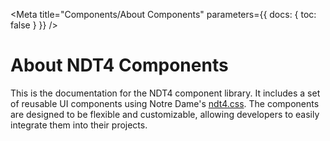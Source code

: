 
<Meta
  title="Components/About Components"
  parameters={{ docs: { toc: false } }}
/>

<style>
  {`
    .sbdocs-toc--custom { display:none; }
    .component-svg { height: 0; width: 0; position: absolute; }
  `}
</style>

# About NDT4 Components

This is the documentation for the NDT4 component library. It includes a set of reusable UI components using Notre Dame's [ndt4.css](https://conductor.nd.edu/stylesheets/themes/ndt/4.0/ndt.css). The components are designed to be flexible and customizable, allowing developers to easily integrate them into their projects.

<sb-components-list heading="Components Index"></sb-components-list>


<svg className="component-svg" width="512" height="384">
  <defs>
    <symbol id="thumb-accordion" viewBox="0 0 512 384">
      <rect fill="var(--thumb-bg-light)" x="72.1" y="122.8" width="367.8" height="138.5"/>
      <path stroke="var(--thumb-border-light)" strokeWidth="2" d="M72.1,122.8h367.8M72.1,67.6h367.8M72.1,261.3h367.8M72.1,316.4h367.8"/>
      <path fill="var(--thumb-secondary)" d="M423.8,94.5c0,0,.2,0,.2,0s0,.1,0,.2v.8c0,0,0,.2,0,.2s-.1,0-.2,0h-4.8v4.8c0,0,0,.2,0,.2,0,0-.1,0-.2,0h-.8c0,0-.2,0-.2,0,0,0,0-.1,0-.2v-4.8h-4.8c0,0-.2,0-.2,0s0-.1,0-.2v-.8c0,0,0-.2,0-.2s.1,0,.2,0h4.8v-4.8c0,0,0-.2,0-.2,0,0,.1,0,.2,0h.8c0,0,.2,0,.2,0,0,0,0,.1,0,.2v4.8h4.8ZM423.8,288.1c0,0,.2,0,.2,0s0,.1,0,.2v.8c0,0,0,.2,0,.2s-.1,0-.2,0h-4.8v4.8c0,0,0,.2,0,.2,0,0-.1,0-.2,0h-.8c0,0-.2,0-.2,0,0,0,0-.1,0-.2v-4.8h-4.8c0,0-.2,0-.2,0s0-.1,0-.2v-.8c0,0,0-.2,0-.2s.1,0,.2,0h4.8v-4.8c0,0,0-.2,0-.2,0,0,.1,0,.2,0h.8c0,0,.2,0,.2,0,0,0,0,.1,0,.2v4.8h4.8ZM426.1,154.3h-11.1c0,0-.2,0-.2,0s0-.1,0-.2v-.8c0,0,0-.2,0-.2s.1,0,.2,0h11.1c0,0,.2,0,.2,0s0,.1,0,.2v.8c0,0,0,.2,0,.2s-.1,0-.2,0Z"/>
      <path stroke="var(--thumb-tertiary)" strokeWidth="4" d="M87.4,185.8h249.1M87.4,209.3h249.1M87.4,232.8h199.3"/>
      <path stroke="var(--thumb-primary)" strokeWidth="10" d="M87.4,95.2h140.6M87.4,153.5h140.6M87.4,288.8h140.6"/>
    </symbol>
    <symbol id="thumb-avatar" viewBox="0 0 512 384">
      <path fill="var(--thumb-primary)" stroke="var(--thumb-primary)" strokeWidth="2" d="M242.8,87.3h0c46.4,0,84,37.6,84,84s-37.6,84-84,84-84-37.6-84-84,37.6-84,84-84Z"/>
      <path fill="var(--thumb-bg-light)" stroke="var(--thumb-primary)" strokeWidth="2" d="M242.8,116.5c6.3,0,12.5,1.6,17.9,4.8,6.8,3.9,12.2,10,15.2,17.3,3,7.3,3.5,15.4,1.5,23-2,7.6-6.5,14.4-12.8,19.2-6.3,4.8-13.9,7.4-21.8,7.4s-15.6-2.6-21.8-7.4c-6.3-4.8-10.8-11.5-12.8-19.2-2-7.6-1.5-15.7,1.5-23,3-7.3,8.4-13.4,15.2-17.3,5.4-3.2,11.6-4.9,17.9-4.8ZM242.8,255.2c22.9,0,43.6-9.2,58.7-24l-1.4-19c-.4-5-1.6-9.3-4.6-13.2-2.9-3.8-7.1-6.5-11.8-7.6l-15.9-4c-7.9,5.7-16.7,8.4-26.4,8.1-8.8-.3-16.7-3-23.8-8.1l-15.9,4c-4.8,1.2-8.7,3.7-11.8,7.6-3.1,3.9-4,8.2-4.6,13.2l-1.4,19c15.1,14.8,35.9,24,58.7,24Z"/>
    </symbol>
    <symbol id="thumb-breadcrumb" viewBox="0 0 512 384">
      <path fill="var(--thumb-primary)" d="M176.7,199.7h-92.7v-15.6h92.7v15.6ZM431.3,199.9v-15.6h-92.7v15.6h92.7ZM304,199.9v-15.6h-92.7v15.6h92.7Z"/>
      <path fill="var(--thumb-secondary)" d="M192.4,197c-.1.1-.2.2-.4.2s-.3,0-.4-.2l-.5-.5c-.1-.1-.2-.2-.2-.4s0-.3.1-.4l3.5-3.5-3.5-3.5c-.1-.1-.2-.2-.1-.4s0-.3.2-.4l.5-.5c.1-.1.2-.2.4-.2s.3,0,.4.2l4.3,4.3c.1.1.2.2.2.4s0,.3-.2.4l-4.3,4.3ZM319.8,197c-.1.1-.2.2-.4.2s-.3,0-.4-.2l-.5-.5c-.1-.1-.2-.2-.2-.4s0-.3.1-.4l3.5-3.5-3.5-3.5c-.1-.1-.2-.2-.1-.4s0-.3.2-.4l.5-.5c.1-.1.2-.2.4-.2s.3,0,.4.2l4.3,4.3c.1.1.2.2.2.4s0,.3-.2.4l-4.3,4.3Z"/>
    </symbol>
    <symbol id="thumb-buttonsbutton" viewBox="0 0 512 384">
      <rect stroke="var(--thumb-border-dark)" strokeWidth="2" fill="transparent" x="231.3" y="84.7" width="49.4" height="214.5" rx="24.7" ry="24.7" transform="translate(448 -64) rotate(90)"/>
      <rect fill="var(--thumb-primary)" x="243.1" y="126.7" width="8.5" height="130.6" transform="translate(439.3 -55.3) rotate(90)"/>
      <path fill="var(--thumb-secondary)" d="M336.8,191.6l-4.3-4.3c-.1-.1-.2-.2-.4-.2s-.3,0-.4.2l-.5.5c-.1.1-.2.2-.2.4,0,.1,0,.3.1.4l2.6,2.6h-8.1c-.1,0-.3,0-.4.2s-.2.2-.2.4v.7c0,.1,0,.3.1.4,0,.1.2.2.4.2h8.1l-2.6,2.6c-.1.1-.2.2-.1.4,0,.1,0,.3.2.4l.5.5c.1.1.2.2.4.2s.3,0,.4-.2l4.3-4.3c.1-.1.2-.2.2-.4s0-.3-.2-.4Z"/>
    </symbol>
    <symbol id="thumb-buttonsicon-button" viewBox="0 0 512 384">
      <path stroke="var(--thumb-border-dark)" strokeWidth="2" fill="transparent" d="M280.5,148.7c0,13.5-11,24.5-24.5,24.5s-24.5-11-24.5-24.5,11-24.5,24.5-24.5,24.5,11,24.5,24.5ZM360.8,226.1h0c0-13.6-11.1-24.7-24.7-24.7h-160.1c-13.6,0-24.7,11.1-24.7,24.7h0c0,13.6,11.1,24.7,24.7,24.7h160.1c13.6,0,24.7-11.1,24.7-24.7Z"/>
      <path fill="var(--thumb-secondary)" d="M256,138.1c.3,0,.5.1.7.3l7.7,7.7c.2.2.3.4.3.7s0,.5-.3.7l-.9.9c-.2.2-.4.3-.7.3-.3,0-.5,0-.7-.3l-4.6-4.6v14.5c0,.3,0,.5-.3.7-.2.2-.4.3-.7.3h-1.2c-.3,0-.5,0-.7-.3s-.3-.4-.3-.7v-14.5s-4.6,4.6-4.6,4.6c-.2.2-.4.3-.7.3-.3,0-.5-.1-.7-.3l-.9-.9c-.2-.2-.3-.4-.3-.7s0-.5.3-.7l7.7-7.7c.2-.2.4-.3.7-.3ZM179.9,215.9l-7.7,7.7c-.2.2-.3.4-.3.7s0,.5.3.7l.9.9c.2.2.4.3.7.3.3,0,.5,0,.7-.3l4.6-4.6v14.5c0,.3,0,.5.3.7s.4.3.7.3h1.2c.3,0,.5,0,.7-.3.2-.2.3-.4.3-.7v-14.5s4.6,4.6,4.6,4.6c.2.2.4.3.7.3.3,0,.5-.1.7-.3l.9-.9c.2-.2.3-.4.3-.7s0-.5-.3-.7l-7.7-7.7c-.2-.2-.4-.3-.7-.3s-.5.1-.7.3Z"/>
      <line stroke="var(--thumb-primary)" strokeWidth="6" x1="208.7" y1="226.1" x2="339.3" y2="226.1"/>
    </symbol>
    <symbol id="thumb-buttonsbutton-group" viewBox="0 0 512 384">
      <rect fill="var(--thumb-bg-light)" x="155.6" y="167.3" width="94.1" height="41.3"/>
      <rect stroke="var(--thumb-border-dark)" strokeWidth="2" fill="transparent" x="236.5" y="-18.8" width="41.3" height="413.3" rx="20.6" ry="20.6" transform="translate(445 -69.2) rotate(90)"/>
      <path stroke="var(--thumb-primary)" strokeWidth="6" d="M78.2,187.9h60.1M172.6,187.9h60.1M267,187.9h60.1M361.4,187.9h60.1"/>
    </symbol>
    <symbol id="thumb-buttonsbutton-list" viewBox="0 0 512 384">
      <path stroke="var(--thumb-border-light)" strokeWidth="2" d="M72.1,81.6h367.8M72.1,136.8h367.8M72.1,192h367.8M72.1,247.2h367.8M72.1,302.4h367.8"/>
      <path fill="var(--thumb-secondary)" d="M418.7,104c0,0,.1,0,.2,0s.1,0,.2,0l5,5.1c0,0,0,.1,0,.2s0,.1,0,.2l-5,5.1s-.1,0-.2,0-.2,0-.2,0l-.5-.5s0-.1,0-.2,0-.2,0-.2l3.7-3.7h-8.2c0,0-.1,0-.2,0,0,0,0-.1,0-.2v-.7c0,0,0-.1,0-.2,0,0,.1,0,.2,0h8.2l-3.7-3.7c0,0,0-.1,0-.2s0-.1,0-.2l.5-.5ZM418.7,159.1c0,0,.1,0,.2,0s.1,0,.2,0l5,5.1c0,0,0,.1,0,.2s0,.1,0,.2l-5,5.1s-.1,0-.2,0-.2,0-.2,0l-.5-.5s0-.1,0-.2,0-.2,0-.2l3.7-3.7h-8.2c0,0-.1,0-.2,0,0,0,0-.1,0-.2v-.7c0,0,0-.1,0-.2,0,0,.1,0,.2,0h8.2l-3.7-3.7c0,0,0-.1,0-.2s0-.1,0-.2l.5-.5ZM418.7,214.3c0,0,.1,0,.2,0s.1,0,.2,0l5,5.1c0,0,0,.1,0,.2s0,.1,0,.2l-5,5.1s-.1,0-.2,0-.2,0-.2,0l-.5-.5s0-.1,0-.2,0-.2,0-.2l3.7-3.7h-8.2c0,0-.1,0-.2,0,0,0,0-.1,0-.2v-.7c0,0,0-.1,0-.2,0,0,.1,0,.2,0h8.2l-3.7-3.7c0,0,0-.1,0-.2s0-.1,0-.2l.5-.5ZM418.7,269.5c0,0,.1,0,.2,0s.1,0,.2,0l5,5.1c0,0,0,.1,0,.2s0,.1,0,.2l-5,5.1s-.1,0-.2,0-.2,0-.2,0l-.5-.5s0-.1,0-.2,0-.2,0-.2l3.7-3.7h-8.2c0,0-.1,0-.2,0,0,0,0-.1,0-.2v-.7c0,0,0-.1,0-.2,0,0,.1,0,.2,0h8.2l-3.7-3.7c0,0,0-.1,0-.2s0-.1,0-.2l.5-.5Z"/>
      <path stroke="var(--thumb-primary)" strokeWidth="8" d="M85.1,109.2h141.9M85.1,164.4h141.9M85.1,219.6h141.9M85.1,274.8h141.9"/>
    </symbol>
    <symbol id="thumb-buttonsvideo-button" viewBox="0 0 512 384">
      <path fill="var(--thumb-secondary)" d="M159.2,159.7c-17.8,0-32.3,14.5-32.3,32.3s14.5,32.3,32.3,32.3,32.3-14.5,32.3-32.3-14.5-32.3-32.3-32.3ZM151.2,204.6v-25.1l21.8,12.6-21.8,12.6Z"/>
      <path stroke="var(--thumb-primary)" strokeWidth="6" d="M214.6,178.4h170.6M214.6,205.9h136.4"/>
    </symbol>
    <symbol id="thumb-byline" viewBox="0 0 512 384">
      <path stroke="var(--thumb-primary)" strokeWidth="2" fill="var(--thumb-primary)" d="M161.9,159.7h0c17.8,0,32.3,14.5,32.3,32.3s-14.5,32.3-32.3,32.3-32.3-14.5-32.3-32.3,14.5-32.3,32.3-32.3Z"/>
      <path stroke="var(--thumb-primary)" strokeWidth="2" fill="var(--thumb-border-light)" d="M161.9,170.9c2.4,0,4.8.6,6.9,1.9,2.6,1.5,4.7,3.9,5.8,6.7,1.2,2.8,1.4,5.9.6,8.8-.8,2.9-2.5,5.5-4.9,7.4-2.4,1.8-5.4,2.8-8.4,2.8s-6-1-8.4-2.8c-2.4-1.8-4.1-4.4-4.9-7.4-.8-2.9-.6-6,.6-8.8,1.2-2.8,3.2-5.1,5.8-6.7,2.1-1.2,4.5-1.9,6.9-1.9ZM161.9,224.3c8.8,0,16.8-3.5,22.6-9.2l-.5-7.3c-.2-1.9-.6-3.6-1.8-5.1-1.1-1.5-2.7-2.5-4.5-2.9l-6.1-1.6c-3,2.2-6.4,3.2-10.2,3.1-3.4-.1-6.4-1.2-9.1-3.1l-6.1,1.6c-1.8.5-3.3,1.4-4.5,2.9s-1.5,3.2-1.8,5.1l-.5,7.3c5.8,5.7,13.8,9.2,22.6,9.2Z"/>
      <path stroke="var(--thumb-primary)" stroke-width="6" d="M211.9,178.4h170.6M211.9,205.9h136.4"/>
    </symbol>
    <symbol id="thumb-cardscard-default" viewBox="0 0 512 384">
      <polygon stroke="var(--thumb-border-dark)" strokeWidth="2" fill="transparent" points="387.2 226.6 387.2 52 124.8 52 124.8 52 124.8 226.6 387.2 226.6"/>
      <rect fill="var(--thumb-primary)" x="183.9" y="188.5" width="12.4" height="130.6" transform="translate(443.9 63.7) rotate(90)"/>
      <path fill="var(--thumb-tertiary)" d="M386.2,308.6v-4.9H126.5s0,4.9,0,4.9h259.6ZM386.2,332v-4.9H126.5s0,4.9,0,4.9h259.6Z"/>
      <path fill="var(--thumb-secondary)" d="M277.3,258.5c-.1.1-.2.2-.4.2s-.3,0-.4-.2l-.5-.5c-.1-.1-.2-.2-.2-.4s0-.3.1-.4l3.5-3.5-3.5-3.5c-.1-.1-.2-.2-.1-.4s0-.3.2-.4l.5-.5c.1-.1.2-.2.4-.2s.3,0,.4.2l4.3,4.3c.1.1.2.2.2.4s0,.3-.2.4l-4.3,4.3Z"/>
      <line stroke="var(--thumb-border-dark)" strokeWidth="2" x1="387.2" y1="226.6" x2="124.8" y2="52"/>
      <line stroke="var(--thumb-border-dark)" strokeWidth="2" x1="124.8" y1="226.6" x2="387.2" y2="52"/>
      <line stroke="var(--thumb-border-light)" strokeWidth="2" x1="124.8" y1="281.4" x2="385.7" y2="281.4"/>
    </symbol>
    <symbol id="thumb-dialog" viewBox="0 0 512 384">
      <line stroke="var(--thumb-border-light)" x1="112.8" y1="136.4" x2="399.2" y2="136.4"/>
      <path stroke="var(--thumb-border-dark)" strokeWidth="2" fill="transparent" d="M112.8,290.7V93.3s0,0,0,0h286.4v197.4H112.8ZM216,255.7h0c0-6.8-5.5-12.4-12.4-12.4h-59.5c-6.8,0-12.4,5.5-12.4,12.4h0c0,6.8,5.5,12.4,12.4,12.4h59.5c6.8,0,12.4-5.5,12.4-12.4Z"/>
      <path stroke="var(--thumb-tertiary)" strokeWidth="4" d="M131.8,168.5h249.1M131.8,192h249.1M131.8,215.5h199.3"/>
      <path fill="var(--thumb-primary)" d="M377.3,114.7l3.5,3.5c0,0,0,.2,0,.2s0,.2,0,.2l-.6.6c0,0-.1,0-.2,0s-.2,0-.2,0l-3.5-3.5-3.5,3.5c0,0-.2,0-.2,0s-.2,0-.2,0l-.6-.6c0,0,0-.1,0-.2s0-.2,0-.2l3.5-3.5-3.5-3.5c0,0,0-.2,0-.2s0-.2,0-.2l.6-.6c0,0,.1,0,.2,0s.2,0,.2,0l3.5,3.5,3.5-3.5c0,0,.2,0,.2,0s.2,0,.2,0l.6.6c0,0,0,.1,0,.2s0,.2,0,.2l-3.5,3.5ZM261.6,120.9v-12.4h-130.6s0,12.4,0,12.4h130.6ZM190.7,257.9v-4.3h-42.3s0,4.3,0,4.3h42.3Z"/>
      <path fill="var(--thumb-secondary)" d="M200.7,258.1c0,0-.1,0-.2,0s-.1,0-.2,0l-.2-.2c0,0,0-.1,0-.2s0-.1,0-.2l1.7-1.7-1.7-1.7c0,0,0-.1,0-.2s0-.1,0-.2l.2-.2c0,0,.1,0,.2,0s.1,0,.2,0l2.2,2.2c0,0,0,.1,0,.2s0,.1,0,.2l-2.2,2.2Z"/>
    </symbol>
    <symbol id="thumb-faq" viewBox="0 0 512 384">
      <path fill="var(--thumb-tertiary)" d="M153.5,198.2h-1.1v-12.7c-.1,0,.9,0,.9,0l.2,1.6c.6-1,1.7-1.8,3.1-1.8,2.6,0,4.1,1.8,4.1,4.8s-1.5,4.8-4.1,4.8-2.5-.7-3.1-1.7v5.1ZM156.6,186.5c-1.9,0-3,1.4-3.1,2.6v2.1c0,1.2,1.2,2.6,3.1,2.6s2.9-1.3,2.9-3.7-1.1-3.7-2.9-3.7ZM163.2,180.8h1.1v13.9h-1.1v-13.9ZM170.4,189.5l3.2-.5v-.4c0-1.6-1-2.1-2.7-2.1-1.6,0-2.2.6-2.4,1.8l-1.2-.2c.3-1.6,1.2-2.7,3.6-2.7s3.8,1.1,3.8,3.3v6.1c.1,0-.9,0-.9,0l-.2-1.6c-.6,1-2,1.8-3.5,1.8-2.2,0-3.2-1-3.2-2.6s1.4-2.5,3.5-2.8ZM170.1,193.9c2,0,3.4-1.5,3.5-2.7v-1.2l-3.2.5c-1.3.2-2.3.5-2.3,1.8s.7,1.6,2,1.6ZM180.9,193.9c1.6,0,2.3-.6,2.5-1.8l1.2.2c-.3,1.6-1.4,2.7-3.8,2.7s-4.1-1.8-4.1-4.8,1.5-4.8,4.1-4.8,3.4,1.1,3.8,2.7l-1.2.2c-.3-1.1-1-1.8-2.5-1.8-1.8,0-2.9,1.4-2.9,3.7s1.1,3.7,2.9,3.7ZM194.5,190.1v.5h-6.9c.1,2.3,1.3,3.3,3,3.3,1.6,0,2.3-.7,2.6-1.8l1.2.2c-.3,1.4-1.4,2.7-3.8,2.7s-4.2-1.6-4.2-4.8,1.6-4.8,4.2-4.8,3.9,1.7,3.9,4.8ZM187.6,189.6h5.6c0-2-.9-3.2-2.6-3.2-1.7,0-2.9.9-3,3.2ZM196.6,180.8h1.1v6.3c.6-1,1.8-1.7,3.2-1.7s3.4,1.1,3.4,3v6.4h-1.1v-6.2c0-1.4-1-2.1-2.4-2.1s-2.9,1.5-3,2.6v5.7h-1.1v-13.9ZM206.3,190.1c0-3.2,1.6-4.8,4.2-4.8s4.2,1.6,4.2,4.8-1.6,4.8-4.2,4.8-4.2-1.6-4.2-4.8ZM207.5,190.1c0,2.6,1.1,3.7,3,3.7s3-1.1,3-3.7-1.1-3.7-3-3.7-3,1.1-3,3.7ZM217.1,180.8h1.1v13.9h-1.1v-13.9ZM227.9,180.8h1.1v13.9c.1,0-.9,0-.9,0l-.2-1.6c-.6,1-1.7,1.8-3.1,1.8-2.6,0-4.1-1.8-4.1-4.8s1.5-4.8,4.1-4.8,2.5.7,3.1,1.7v-6.3ZM224.8,193.8c1.9,0,3-1.4,3.1-2.6v-2.1c0-1.2-1.2-2.6-3.1-2.6s-2.9,1.3-2.9,3.7,1.1,3.7,2.9,3.7ZM239.2,190.1v.5h-6.9c.1,2.3,1.3,3.3,3,3.3,1.6,0,2.3-.7,2.6-1.8l1.2.2c-.3,1.4-1.4,2.7-3.8,2.7s-4.2-1.6-4.2-4.8,1.6-4.8,4.2-4.8,3.9,1.7,3.9,4.8ZM232.4,189.6h5.6c0-2-.9-3.2-2.6-3.2-1.7,0-2.9.9-3,3.2ZM246.5,186.7c-.1,0-.5-.2-.9-.2-1.9,0-3,1.5-3.1,2.6v5.6h-1.1v-9.2c-.1,0,.9,0,.9,0l.2,1.6c.5-1,1.7-1.8,3.1-1.8s.8,0,1,.1v1.2Z"/>
    </symbol>
    <symbol id="thumb-formsform" viewBox="0 0 512 384">
      <rect stroke="var(--thumb-border-dark)" strokeWidth="2" fill="transparent" x="235.4" y="69.3" width="41.3" height="238.8" rx="3.9" ry="3.9" transform="translate(444.7 -67.3) rotate(90)"/>
      <path fill="var(--thumb-tertiary)" d="M153.5,198.2h-1.1v-12.7c-.1,0,.9,0,.9,0l.2,1.6c.6-1,1.7-1.8,3.1-1.8,2.6,0,4.1,1.8,4.1,4.8s-1.5,4.8-4.1,4.8-2.5-.7-3.1-1.7v5.1ZM156.6,186.5c-1.9,0-3,1.4-3.1,2.6v2.1c0,1.2,1.2,2.6,3.1,2.6s2.9-1.3,2.9-3.7-1.1-3.7-2.9-3.7ZM163.2,180.8h1.1v13.9h-1.1v-13.9ZM170.4,189.5l3.2-.5v-.4c0-1.6-1-2.1-2.7-2.1-1.6,0-2.2.6-2.4,1.8l-1.2-.2c.3-1.6,1.2-2.7,3.6-2.7s3.8,1.1,3.8,3.3v6.1c.1,0-.9,0-.9,0l-.2-1.6c-.6,1-2,1.8-3.5,1.8-2.2,0-3.2-1-3.2-2.6s1.4-2.5,3.5-2.8ZM170.1,193.9c2,0,3.4-1.5,3.5-2.7v-1.2l-3.2.5c-1.3.2-2.3.5-2.3,1.8s.7,1.6,2,1.6ZM180.9,193.9c1.6,0,2.3-.6,2.5-1.8l1.2.2c-.3,1.6-1.4,2.7-3.8,2.7s-4.1-1.8-4.1-4.8,1.5-4.8,4.1-4.8,3.4,1.1,3.8,2.7l-1.2.2c-.3-1.1-1-1.8-2.5-1.8-1.8,0-2.9,1.4-2.9,3.7s1.1,3.7,2.9,3.7ZM194.5,190.1v.5h-6.9c.1,2.3,1.3,3.3,3,3.3,1.6,0,2.3-.7,2.6-1.8l1.2.2c-.3,1.4-1.4,2.7-3.8,2.7s-4.2-1.6-4.2-4.8,1.6-4.8,4.2-4.8,3.9,1.7,3.9,4.8ZM187.6,189.6h5.6c0-2-.9-3.2-2.6-3.2-1.7,0-2.9.9-3,3.2ZM196.6,180.8h1.1v6.3c.6-1,1.8-1.7,3.2-1.7s3.4,1.1,3.4,3v6.4h-1.1v-6.2c0-1.4-1-2.1-2.4-2.1s-2.9,1.5-3,2.6v5.7h-1.1v-13.9ZM206.3,190.1c0-3.2,1.6-4.8,4.2-4.8s4.2,1.6,4.2,4.8-1.6,4.8-4.2,4.8-4.2-1.6-4.2-4.8ZM207.5,190.1c0,2.6,1.1,3.7,3,3.7s3-1.1,3-3.7-1.1-3.7-3-3.7-3,1.1-3,3.7ZM217.1,180.8h1.1v13.9h-1.1v-13.9ZM227.9,180.8h1.1v13.9c.1,0-.9,0-.9,0l-.2-1.6c-.6,1-1.7,1.8-3.1,1.8-2.6,0-4.1-1.8-4.1-4.8s1.5-4.8,4.1-4.8,2.5.7,3.1,1.7v-6.3ZM224.8,193.8c1.9,0,3-1.4,3.1-2.6v-2.1c0-1.2-1.2-2.6-3.1-2.6s-2.9,1.3-2.9,3.7,1.1,3.7,2.9,3.7ZM239.2,190.1v.5h-6.9c.1,2.3,1.3,3.3,3,3.3,1.6,0,2.3-.7,2.6-1.8l1.2.2c-.3,1.4-1.4,2.7-3.8,2.7s-4.2-1.6-4.2-4.8,1.6-4.8,4.2-4.8,3.9,1.7,3.9,4.8ZM232.4,189.6h5.6c0-2-.9-3.2-2.6-3.2-1.7,0-2.9.9-3,3.2ZM246.5,186.7c-.1,0-.5-.2-.9-.2-1.9,0-3,1.5-3.1,2.6v5.6h-1.1v-9.2c-.1,0,.9,0,.9,0l.2,1.6c.5-1,1.7-1.8,3.1-1.8s.8,0,1,.1v1.2Z"/>
    </symbol>
    <symbol id="thumb-forminput" viewBox="0 0 512 384">
      <rect stroke="var(--thumb-border-dark)" strokeWidth="2" fill="transparent" x="235.4" y="69.3" width="41.3" height="238.8" rx="3.9" ry="3.9" transform="translate(444.7 -67.3) rotate(90)"/>
      <path fill="var(--thumb-tertiary)" d="M153.5,198.2h-1.1v-12.7c-.1,0,.9,0,.9,0l.2,1.6c.6-1,1.7-1.8,3.1-1.8,2.6,0,4.1,1.8,4.1,4.8s-1.5,4.8-4.1,4.8-2.5-.7-3.1-1.7v5.1ZM156.6,186.5c-1.9,0-3,1.4-3.1,2.6v2.1c0,1.2,1.2,2.6,3.1,2.6s2.9-1.3,2.9-3.7-1.1-3.7-2.9-3.7ZM163.2,180.8h1.1v13.9h-1.1v-13.9ZM170.4,189.5l3.2-.5v-.4c0-1.6-1-2.1-2.7-2.1-1.6,0-2.2.6-2.4,1.8l-1.2-.2c.3-1.6,1.2-2.7,3.6-2.7s3.8,1.1,3.8,3.3v6.1c.1,0-.9,0-.9,0l-.2-1.6c-.6,1-2,1.8-3.5,1.8-2.2,0-3.2-1-3.2-2.6s1.4-2.5,3.5-2.8ZM170.1,193.9c2,0,3.4-1.5,3.5-2.7v-1.2l-3.2.5c-1.3.2-2.3.5-2.3,1.8s.7,1.6,2,1.6ZM180.9,193.9c1.6,0,2.3-.6,2.5-1.8l1.2.2c-.3,1.6-1.4,2.7-3.8,2.7s-4.1-1.8-4.1-4.8,1.5-4.8,4.1-4.8,3.4,1.1,3.8,2.7l-1.2.2c-.3-1.1-1-1.8-2.5-1.8-1.8,0-2.9,1.4-2.9,3.7s1.1,3.7,2.9,3.7ZM194.5,190.1v.5h-6.9c.1,2.3,1.3,3.3,3,3.3,1.6,0,2.3-.7,2.6-1.8l1.2.2c-.3,1.4-1.4,2.7-3.8,2.7s-4.2-1.6-4.2-4.8,1.6-4.8,4.2-4.8,3.9,1.7,3.9,4.8ZM187.6,189.6h5.6c0-2-.9-3.2-2.6-3.2-1.7,0-2.9.9-3,3.2ZM196.6,180.8h1.1v6.3c.6-1,1.8-1.7,3.2-1.7s3.4,1.1,3.4,3v6.4h-1.1v-6.2c0-1.4-1-2.1-2.4-2.1s-2.9,1.5-3,2.6v5.7h-1.1v-13.9ZM206.3,190.1c0-3.2,1.6-4.8,4.2-4.8s4.2,1.6,4.2,4.8-1.6,4.8-4.2,4.8-4.2-1.6-4.2-4.8ZM207.5,190.1c0,2.6,1.1,3.7,3,3.7s3-1.1,3-3.7-1.1-3.7-3-3.7-3,1.1-3,3.7ZM217.1,180.8h1.1v13.9h-1.1v-13.9ZM227.9,180.8h1.1v13.9c.1,0-.9,0-.9,0l-.2-1.6c-.6,1-1.7,1.8-3.1,1.8-2.6,0-4.1-1.8-4.1-4.8s1.5-4.8,4.1-4.8,2.5.7,3.1,1.7v-6.3ZM224.8,193.8c1.9,0,3-1.4,3.1-2.6v-2.1c0-1.2-1.2-2.6-3.1-2.6s-2.9,1.3-2.9,3.7,1.1,3.7,2.9,3.7ZM239.2,190.1v.5h-6.9c.1,2.3,1.3,3.3,3,3.3,1.6,0,2.3-.7,2.6-1.8l1.2.2c-.3,1.4-1.4,2.7-3.8,2.7s-4.2-1.6-4.2-4.8,1.6-4.8,4.2-4.8,3.9,1.7,3.9,4.8ZM232.4,189.6h5.6c0-2-.9-3.2-2.6-3.2-1.7,0-2.9.9-3,3.2ZM246.5,186.7c-.1,0-.5-.2-.9-.2-1.9,0-3,1.5-3.1,2.6v5.6h-1.1v-9.2c-.1,0,.9,0,.9,0l.2,1.6c.5-1,1.7-1.8,3.1-1.8s.8,0,1,.1v1.2Z"/>
    </symbol>
    <symbol id="thumb-formselect" viewBox="0 0 512 384">
      <rect stroke="var(--thumb-border-dark)" strokeWidth="2" fill="transparent" x="235.4" y="92.6" width="41.3" height="198.8" rx="3.9" ry="3.9" transform="translate(448 -64) rotate(90)"/>
      <path fill="var(--thumb-primary)" d="M169.6,193.7c0-3.2,1.6-4.8,4.2-4.8s4.2,1.6,4.2,4.8-1.6,4.8-4.2,4.8-4.2-1.6-4.2-4.8ZM170.8,193.7c0,2.6,1.2,3.7,3,3.7s3-1.1,3-3.7-1.2-3.7-3-3.7-3,1.1-3,3.7ZM181.2,201.8h-1.2v-12.8c-.1,0,.9,0,.9,0l.2,1.6c.6-1,1.8-1.8,3.1-1.8,2.6,0,4.1,1.8,4.1,4.8s-1.5,4.8-4.1,4.8-2.5-.7-3.1-1.8v5.1ZM184.3,190c-1.9,0-3,1.5-3.1,2.6v2.1c0,1.2,1.2,2.6,3.1,2.6s2.9-1.3,2.9-3.7-1.1-3.7-2.9-3.7ZM189.8,189h1.7v-2.4l1.2-.4v2.8h2.9v1.1h-2.9v4.7c0,2.1.6,2.5,2,2.5s.7-.1.9-.2v1.1c-.1,0-.5.1-.9.1-2.8,0-3.2-1.7-3.2-3.6v-4.7h-1.7v-1.1ZM199.2,186.9h-1.5v-1.5h1.5v1.5ZM197.9,189h1.2v9.3h-1.2v-9.3ZM201.5,193.7c0-3.2,1.6-4.8,4.2-4.8s4.2,1.6,4.2,4.8-1.6,4.8-4.2,4.8-4.2-1.6-4.2-4.8ZM202.7,193.7c0,2.6,1.2,3.7,3,3.7s3-1.1,3-3.7-1.2-3.7-3-3.7-3,1.1-3,3.7ZM213.1,190.6c.6-1,1.8-1.8,3.2-1.8s3.4,1.1,3.4,3v6.5h-1.2v-6.2c0-1.4-1-2.1-2.5-2.1s-2.9,1.5-3,2.6v5.7h-1.2v-9.3c-.1,0,.9,0,.9,0l.2,1.6ZM227.1,198.3v-1.1h3.8v-10.5c-.9,1-2.4,1.7-4,2.2v-1.2c2-.5,3.1-1.5,4.2-2.9h1v12.4h4v1.1h-8.9Z"/>
      <path fill="var(--thumb-secondary)" d="M327.6,190.3c-.1-.1-.2-.2-.2-.4s0-.3.2-.4l.5-.5c.1-.1.2-.2.4-.2s.3,0,.4.2l3.7,3.7,3.7-3.7c.1-.1.2-.2.4-.2s.3,0,.4.2l.5.5c.1.1.2.2.2.4s0,.3-.2.4l-4.7,4.7c-.1.1-.2.2-.4.2s-.3,0-.4-.2l-4.7-4.7Z"/>
    </symbol>
    <symbol id="thumb-formswitch" viewBox="0 0 512 384">
      <rect stroke="var(--thumb-border-dark)" strokeWidth="2" fill="transparent" x="235.4" y="146.9" width="41.3" height="82" rx="20.6" ry="20.6" transform="translate(443.9 -68.1) rotate(90)"/>
      <circle fill="var(--thumb-primary)" cx="235.6" cy="187.9" r="13.4"/>
    </symbol>
    <symbol id="thumb-formtextarea" viewBox="0 0 512 384">
      <rect stroke="var(--thumb-border-dark)" strokeWidth="2" fill="transparent" x="186.8" y="47.6" width="138.4" height="288.8" rx="3.9" ry="3.9" transform="translate(448 -64) rotate(90)"/>
      <path fill="var(--thumb-tertiary)" d="M128.5,153h-1.1v-12.7c-.1,0,.9,0,.9,0l.2,1.6c.6-1,1.7-1.8,3.1-1.8,2.6,0,4.1,1.8,4.1,4.8s-1.5,4.8-4.1,4.8-2.5-.7-3.1-1.7v5.1ZM131.6,141.2c-1.9,0-3,1.4-3.1,2.6v2.1c0,1.2,1.2,2.6,3.1,2.6s2.9-1.3,2.9-3.7-1.1-3.7-2.9-3.7ZM138.2,135.6h1.1v13.9h-1.1v-13.9ZM145.4,144.2l3.2-.5v-.4c0-1.6-1-2.1-2.7-2.1-1.6,0-2.2.6-2.4,1.8l-1.2-.2c.3-1.6,1.2-2.7,3.6-2.7s3.8,1.1,3.8,3.3v6.1c.1,0-.9,0-.9,0l-.2-1.6c-.6,1-2,1.8-3.5,1.8-2.2,0-3.2-1-3.2-2.6s1.4-2.5,3.5-2.8ZM145.1,148.6c2,0,3.4-1.5,3.5-2.7v-1.2l-3.2.5c-1.3.2-2.3.5-2.3,1.8s.7,1.6,2,1.6ZM155.9,148.6c1.6,0,2.3-.6,2.5-1.8l1.2.2c-.3,1.6-1.4,2.7-3.8,2.7s-4.1-1.8-4.1-4.8,1.5-4.8,4.1-4.8,3.4,1.1,3.8,2.7l-1.2.2c-.3-1.1-1-1.8-2.5-1.8-1.8,0-2.9,1.4-2.9,3.7s1.1,3.7,2.9,3.7ZM169.5,144.9v.5h-6.9c.1,2.3,1.3,3.3,3,3.3,1.6,0,2.3-.7,2.6-1.8l1.2.2c-.3,1.4-1.4,2.7-3.8,2.7s-4.2-1.6-4.2-4.8,1.6-4.8,4.2-4.8,3.9,1.7,3.9,4.8ZM162.6,144.3h5.6c0-2-.9-3.2-2.6-3.2-1.7,0-2.9.9-3,3.2ZM171.6,135.6h1.1v6.3c.6-1,1.8-1.7,3.2-1.7s3.4,1.1,3.4,3v6.4h-1.1v-6.2c0-1.4-1-2.1-2.4-2.1s-2.9,1.5-3,2.6v5.7h-1.1v-13.9ZM181.3,144.9c0-3.2,1.6-4.8,4.2-4.8s4.2,1.6,4.2,4.8-1.6,4.8-4.2,4.8-4.2-1.6-4.2-4.8ZM182.5,144.9c0,2.6,1.1,3.7,3,3.7s3-1.1,3-3.7-1.1-3.7-3-3.7-3,1.1-3,3.7ZM192.1,135.6h1.1v13.9h-1.1v-13.9ZM202.9,135.6h1.1v13.9c.1,0-.9,0-.9,0l-.2-1.6c-.6,1-1.7,1.8-3.1,1.8-2.6,0-4.1-1.8-4.1-4.8s1.5-4.8,4.1-4.8,2.5.7,3.1,1.7v-6.3ZM199.8,148.6c1.9,0,3-1.4,3.1-2.6v-2.1c0-1.2-1.2-2.6-3.1-2.6s-2.9,1.3-2.9,3.7,1.1,3.7,2.9,3.7ZM214.2,144.9v.5h-6.9c.1,2.3,1.3,3.3,3,3.3,1.6,0,2.3-.7,2.6-1.8l1.2.2c-.3,1.4-1.4,2.7-3.8,2.7s-4.2-1.6-4.2-4.8,1.6-4.8,4.2-4.8,3.9,1.7,3.9,4.8ZM207.4,144.3h5.6c0-2-.9-3.2-2.6-3.2-1.7,0-2.9.9-3,3.2ZM221.5,141.4c-.1,0-.5-.2-.9-.2-1.9,0-3,1.5-3.1,2.6v5.6h-1.1v-9.2c-.1,0,.9,0,.9,0l.2,1.6c.5-1,1.7-1.8,3.1-1.8s.8,0,1,.1v1.2Z"/>
      <path stroke="var(--thumb-tertiary)" strokeWidth="2" d="M381.2,254.7l12.3-12.3M393.5,250.5l-4.2,4.2"/>
    </symbol>
    <symbol id="thumb-gallery" viewBox="0 0 512 384">
      <path stroke="var(--thumb-primary)" strokeWidth="2" fill="transparent" d="M178.5,134.4H57.5s0-80.7,0-80.7h121s0,80.7,0,80.7ZM57.5,53.7l121,80.7M57.5,134.4l121-80.7M316.5,53.7h-121s0,80.7,0,80.7h121s0-80.7,0-80.7ZM316.5,134.4l-121-80.7M316.5,53.7l-121,80.7M454.5,53.7h-121s0,80.7,0,80.7h121s0-80.7,0-80.7ZM454.5,134.3l-121-80.7M333.5,134.4l121-80.7M178.5,151.7H57.5s0,80.7,0,80.7h121s0-80.7,0-80.7ZM57.5,151.7l121,80.7M57.5,232.3l121-80.7M316.5,151.7h-121s0,80.7,0,80.7h121s0-80.7,0-80.7ZM195.5,151.7l121,80.7M195.5,232.3l121-80.7M454.5,151.7h-121s0,80.7,0,80.7h121s0-80.7,0-80.7ZM333.5,151.7l121,80.7M333.5,232.3l121-80.7M178.5,249.6H57.5s0,80.7,0,80.7h121s0-80.7,0-80.7ZM57.5,249.7l121,80.7M57.5,330.3l121-80.7M316.5,249.6h-121s0,80.7,0,80.7h121s0-80.7,0-80.7ZM316.5,330.3l-121-80.7M316.5,249.6l-121,80.7M454.5,249.6h-121s0,80.7,0,80.7h121s0-80.7,0-80.7ZM333.5,249.6l121,80.7M454.5,249.6l-121,80.7"/>
    </symbol>
    <symbol id="thumb-heading" viewBox="0 0 512 384">
      <path fill="var(--thumb-primary)" d="M153.2,92h-19.4c-3.3,0-3.4.1-3.4,2.2v9.6c0,7.1.3,8.1,4.1,8.5l2,.2c.4.3.3,1.5-.1,1.7-3.7-.1-6-.2-8.6-.2s-5.2.1-7.9.2c-.4-.2-.5-1.3-.1-1.7l1.2-.2c3.8-.7,3.9-1.4,3.9-8.5v-24.5c0-7.1-.5-8.3-4-8.6h-1.8c-.4-.4-.3-1.6.1-1.8,3.3,0,5.6.2,8.6.2s5,0,7.9-.2c.4.2.5,1.4.1,1.7h-1.3c-3.9.5-4.1,1.6-4.1,8.7v7.8c0,2.1.1,2.2,3.4,2.2h19.4c3.3,0,3.4,0,3.4-2.2v-7.8c0-7.1-.1-8.2-4.1-8.6h-1.3c-.4-.4-.3-1.6.1-1.8,3.1.1,5.4.2,8.2.2s5,0,8-.2c.4.2.5,1.4.1,1.7h-1.4c-3.9.5-4.1,1.6-4.1,8.7v24.5c0,7.1.1,8,4.1,8.5l1.6.2c.4.3.3,1.5-.1,1.7-3.3-.1-5.6-.2-8.2-.2s-5.2,0-8.2.2c-.4-.2-.5-1.3-.1-1.7l1.3-.2c4.1-.7,4.1-1.4,4.1-8.5v-9.6c0-2-.1-2.2-3.4-2.2ZM191,96.6h-12.6c-1.8,0-1.8.1-1.8,1.8,0,6.9,4,12.7,11.3,12.7s4.1-.7,6.3-3.3c.7-.2,1.2.2,1.2.8-2.2,4.6-7.1,6.3-10.7,6.3s-7.9-1.9-9.9-4.5c-2-2.7-2.9-5.8-2.9-8.8,0-8.4,5.5-15.4,13.7-15.4s9.7,4,9.7,8.1-.1,1.5-.3,1.8c-.2.4-1.2.5-4,.5ZM177.9,94.6h4.8c5,0,6.5-.3,7.1-.7.2-.1.4-.4.4-1.3,0-1.9-1.3-4.3-5.2-4.3s-7.5,3.7-7.5,5.9c0,.1,0,.3.5.3ZM204.6,102.8l8.1-2.9c1-.3,1.2-1,1.2-2v-3.1c.1-2.5-.7-5.9-4.9-5.9s-4.2,1-4.4,3.1c0,1.1-.1,1.9-.7,2.3-1,.8-2.9,1.3-3.9,1.3s-1-.3-1-1c0-3.5,7.7-8.4,12.6-8.4s7.3,2.9,7.1,8l-.4,11.8c-.1,3.1.5,5.9,3.1,5.9s1.3-.2,1.7-.4c.3-.2.7-.5.9-.5s.5.4.5.9-2.4,3-5.7,3-3.3-.6-4.4-2.1c-.3-.4-.7-1-1.1-1s-1.3.6-2.7,1.4c-1.5.8-3,1.7-4.9,1.7s-3.6-.5-4.8-1.6c-1.3-1.2-2.1-2.9-2.1-4.8s1.3-4.2,5.6-5.8ZM204.2,107.8c0,1.2.8,4.1,4.3,4.1s3.5-1,4.1-1.7c.8-.8.8-1.8.9-3.2v-4c.1-.7-.1-.9-.5-.9s-1.6.3-2.8.7c-4,1.4-6,2.4-6,5ZM252.9,74.2v29.9c0,5.4,0,7.9,2,7.9s1.9-.3,2.9-.7c.5.1.5,1.8,0,2.2-2.9.4-7.1,1.4-9,2.2-.4,0-.7-.2-.7-.5v-1.2c0-1,0-1.8-.1-2.1h-.3c-3,2-5.3,3.1-8.6,3.1-7.5,0-12.6-5.9-12.6-13.1s7.2-15.6,16.5-15.6,3.8.3,4.6.6c.3,0,.4-.4.4-1v-10.3c0-4,0-4.4-2.1-5.6l-.7-.4c-.3-.2-.3-1.2,0-1.4,1.7-.5,4.9-1.6,7.3-2.9.3,0,.5.1.7.4,0,2-.2,5.4-.2,8.4ZM247.9,107.3v-13.4c0-1.4-.3-2-.7-2.7-1-1.4-3.1-2.9-5.7-2.9-6.2,0-9.4,5.4-9.4,11.3s3.5,12,10.1,12,4.1-.8,5.2-1.9c.4-.4.5-1.4.5-2.5ZM265.3,106.4v-11.9c0-2.7,0-3-1.8-4.2l-.6-.4c-.3-.3-.3-1,0-1.2,1.6-.5,5.4-2.3,7-3.3.3,0,.6.1.7.4-.1,2.4-.3,5.6-.3,8.4v12.2c0,4.9.1,5.6,2.6,5.9l1.4.2c.5.3.3,1.5-.1,1.7-2-.1-4-.2-6.4-.2s-4.5,0-6.4.2c-.5-.2-.6-1.4-.1-1.7l1.4-.2c2.5-.3,2.6-1,2.6-5.9ZM267.6,71.6c2,0,3.4,1.6,3.4,3.5s-1.7,3.5-3.6,3.5-3.5-1.6-3.5-3.4,1.6-3.7,3.7-3.7ZM282.8,106.4v-11.9c0-2.7,0-3-1.8-4.2l-.6-.4c-.3-.3-.3-1,0-1.2,1.6-.5,5.4-2.3,6.8-3.3.3,0,.6.1.7.5-.1,1.6-.1,2.6-.1,3.2s.3.7.7.7c2.9-1.8,6.1-3.5,9.5-3.5,5.6,0,8,3.9,8,8.4v11.7c0,4.9.1,5.6,2.6,5.9l1.5.2c.5.3.3,1.5-.1,1.7-2-.1-4-.2-6.4-.2s-4.5,0-6.3.2c-.5-.2-.6-1.4-.1-1.7l1.3-.2c2.5-.4,2.6-1,2.6-5.9v-10.1c0-3.9-1.8-6.7-6.4-6.7s-4.8,1.1-5.8,2.4c-.9,1.2-1,2.1-1,4.1v10.4c0,4.9.1,5.5,2.6,5.9l1.2.2c.5.3.3,1.5-.1,1.7-1.8-.1-3.8-.2-6.2-.2s-4.5,0-6.4.2c-.5-.2-.6-1.4-.1-1.7l1.4-.2c2.5-.3,2.6-1,2.6-5.9ZM336.7,88.7h5.5c.7.3.6,2.7-.4,2.8h-4.9c.1,1.2.1,2.3.1,3.5,0,4.7-2.8,10.8-11.4,10.8s-2.2-.1-3-.2c-.8.5-3,1.8-3,3.7s1.6,2.9,4.8,2.9,5.1-.2,8.1-.2,9.5.7,9.5,7.5-8.1,12.9-16.9,12.9-11.3-4.5-11.3-7.9.3-2,.7-2.5c1.2-1.2,3.1-3,4.6-4.6.6-.6,1.2-1.2.5-1.6-2.7-.7-5-3-5-5.4s.3-.6,1-1.2c1.2-.7,2.4-1.9,3.6-3.1.3-.4.7-1,.7-1.3-2.3-1.2-5.1-3.9-5.1-8.2s5-10.3,11.1-10.3,5,.7,6.5,1.4c2.2,1,2.7,1.1,4.1,1.1ZM330.3,116.2h-2.3c-2.2,0-4.9.1-5.8.7-1.6,1-3.3,3.1-3.3,5.7,0,3.7,2.9,6.7,9.1,6.7s10.1-3.4,10.1-7.3-2.9-5.9-7.8-5.9ZM326.6,103.8c3.7,0,5.6-2.9,5.6-7.1s-1.9-8.5-6.1-8.5-5.7,3-5.7,7.6,2.9,8,6.2,8ZM136.7,147.9h2.5v28.1h-2.5v-13.2h-15.5v13.2h-2.5v-28.1h2.5v12.5h15.5v-12.5ZM152.9,156.6c5.6,0,8.1,3.6,8.1,9.9v1h-14.2c.2,4.8,2.7,6.8,6.2,6.8,3.4,0,4.8-1.4,5.4-3.7l2.6.3c-.6,3-2.9,5.5-8,5.5s-8.7-3.3-8.7-9.9,3.3-9.9,8.7-9.9ZM152.9,158.7c-3.5,0-5.9,1.9-6.2,6.6h11.6c0-4.2-1.8-6.6-5.5-6.6ZM164.9,170.9c0-3.9,2.9-5.2,7.3-5.8l6.6-1v-.9c0-3.3-2.1-4.4-5.5-4.4-3.2,0-4.5,1.3-5,3.7l-2.5-.4c.7-3.3,2.5-5.5,7.5-5.5s7.8,2.2,7.8,6.8v8.2l.2,4.5h-2.1l-.4-3.3c-1.2,2.2-4.2,3.6-7.2,3.6-4.5,0-6.7-2.1-6.7-5.5ZM167.3,170.9c0,2.3,1.5,3.3,4.2,3.3,4.1,0,7.1-3.1,7.2-5.5v-2.5l-6.6,1c-2.7.4-4.8,1-4.8,3.7ZM200.2,160.2v-13h2.4v24.3l.2,4.5h-2.2l-.4-3.3c-1.3,2.1-3.6,3.6-6.4,3.6-5.3,0-8.5-3.6-8.5-9.9s3.1-9.9,8.5-9.9,5.1,1.5,6.4,3.6ZM187.9,166.5c0,4.9,2.3,7.6,6,7.6s6.2-3,6.3-5.4v-4.4c-.1-2.4-2.4-5.4-6.3-5.4s-6,2.7-6,7.6ZM211.1,149.4v3.1h-3.1v-3.1h3.1ZM208.4,176v-19.1h2.4v19.1h-2.4ZM218.6,156.9l.4,3.2c1.3-2.1,3.6-3.6,6.5-3.6s7.1,2.2,7.1,6.1v13.3h-2.4v-12.8c0-2.8-2.1-4.4-5-4.4s-6,3-6.2,5.4v11.7h-2.4v-14.7l-.2-4.4h2.2ZM245,181.5c3.5,0,6.4-1.4,6.4-4.7v-4.8c-1.3,2.1-3.6,3.6-6.4,3.6-5.3,0-8.5-3.3-8.5-9.5s3.1-9.5,8.5-9.5,5.1,1.5,6.4,3.6l.4-3.3h2.2l-.2,4.5v15.2c0,4.5-3.3,7-8.8,7s-7.6-2.6-8.1-5.5l2.5-.3c.4,2.3,1.9,3.9,5.6,3.8ZM239,166.1c0,4.9,2.3,7.3,6.1,7.3s6.3-3.1,6.4-5.5v-3.7c-.1-2.4-2.5-5.5-6.4-5.5s-6.1,2.4-6.1,7.3ZM131.7,204.7h1.8v20.3h-1.8v-9.5h-11.2v9.5h-1.8v-20.3h1.8v9h11.2v-9ZM143.4,211c4,0,5.8,2.6,5.8,7.1v.7h-10.3c.2,3.5,1.9,4.9,4.5,4.9,2.4,0,3.5-1,3.9-2.7l1.8.2c-.4,2.1-2.1,4-5.7,4s-6.3-2.4-6.3-7.1,2.4-7.1,6.3-7.1ZM143.4,212.5c-2.5,0-4.3,1.4-4.4,4.7h8.4c0-3-1.3-4.8-4-4.7ZM152.1,221.3c0-2.8,2.1-3.7,5.3-4.2l4.7-.7v-.6c0-2.4-1.5-3.1-4-3.2-2.3,0-3.2.9-3.6,2.7l-1.8-.3c.5-2.4,1.8-4,5.4-4s5.7,1.6,5.7,4.9v5.9l.2,3.2h-1.5l-.3-2.4c-.8,1.6-3,2.6-5.2,2.6-3.2,0-4.8-1.5-4.8-4ZM153.8,221.3c0,1.6,1.1,2.4,3,2.4,2.9,0,5.1-2.2,5.2-4v-1.8l-4.8.8c-1.9.3-3.5.8-3.5,2.7ZM177.6,213.6v-9.4h1.7v17.6l.2,3.2h-1.6l-.3-2.4c-.9,1.5-2.6,2.6-4.6,2.6-3.8,0-6.1-2.6-6.1-7.1s2.3-7.1,6.1-7.1,3.7,1.1,4.6,2.6ZM168.6,218.1c0,3.6,1.6,5.5,4.3,5.5s4.5-2.2,4.6-3.9v-3.2c0-1.7-1.8-3.9-4.6-3.9s-4.3,2-4.3,5.5ZM185.5,205.8v2.2h-2.2v-2.2h2.2ZM183.5,225v-13.8h1.7v13.8h-1.7ZM190.8,211.2l.3,2.3c.9-1.5,2.6-2.6,4.7-2.6s5.1,1.6,5.1,4.4v9.6h-1.7v-9.2c0-2.1-1.5-3.2-3.6-3.2s-4.4,2.2-4.4,3.9v8.5h-1.7v-10.6l-.2-3.2h1.6ZM209.9,229c2.5,0,4.7-1,4.7-3.4v-3.5c-.9,1.5-2.6,2.6-4.7,2.6-3.8,0-6.1-2.4-6.1-6.9s2.3-6.9,6.1-6.9,3.7,1.1,4.6,2.6l.3-2.4h1.6l-.2,3.2v11c0,3.3-2.4,5-6.3,5s-5.5-1.9-5.9-4l1.8-.2c.3,1.6,1.4,2.8,4,2.8ZM205.6,217.8c0,3.5,1.7,5.3,4.4,5.3s4.5-2.2,4.6-4v-2.7c0-1.8-1.8-4-4.6-4s-4.4,1.7-4.4,5.3ZM129.5,253.8h2.2v17.2h-2.2v-7.8h-8.6v7.8h-2.2v-17.2h2.2v7.4h8.6v-7.4ZM145.6,266h-8.6c.2,2.4,1.5,3.4,3.4,3.4,1.9,0,2.7-.7,2.9-1.8l2.2.3c-.3,1.8-1.7,3.4-5.1,3.4s-5.6-2-5.6-6.1,2.1-6.1,5.5-6.1,5.2,2.2,5.2,6.1v.9ZM140.4,260.9c-1.9,0-3.2,1-3.3,3.3h6.3c0-2.2-1-3.4-2.9-3.3ZM153.5,260.9c-1.8,0-2.5.7-2.7,2l-2.2-.3c.3-2,1.5-3.5,4.9-3.5s5.1,1.4,5.1,4.3v4.8l.2,2.9h-1.9l-.3-1.7c-.8,1.3-2.5,1.9-4.2,1.9-2.9,0-4.2-1.4-4.2-3.5s1.8-3.2,4.5-3.6l3.8-.6v-.4c0-1.6-1-2.2-2.9-2.3ZM150.3,267.7c0,1.1.7,1.7,2.1,1.7,2.1,0,3.8-1.5,4-2.8v-1.4l-3.6.6c-1.5.2-2.5.6-2.5,1.9ZM166.6,259.1c1.6,0,2.9.7,3.7,1.8v-7.5h2.1v14.7l.2,2.9h-1.9l-.3-1.7c-.7,1.2-2.2,1.9-3.8,1.9-3.4,0-5.3-2.2-5.3-6.1s1.9-6.1,5.3-6.1ZM170.3,266.6v-2.8c-.2-1.3-1.5-2.8-3.5-2.8s-3.3,1.5-3.3,4.1,1.3,4.1,3.3,4.1,3.3-1.5,3.5-2.8ZM176,271v-11.7h2.1v11.7h-2.1ZM178.3,254.5v2.4h-2.5v-2.4h2.5ZM183.6,259.3l.3,1.7c.8-1.1,2.2-1.9,3.8-1.9,2.6,0,4.5,1.4,4.5,3.9v8h-2.1v-7.6c0-1.5-1.1-2.4-2.7-2.4s-3.2,1.5-3.4,2.8v7.2h-2.1v-8.8l-.2-2.9h1.9ZM205.7,262.2v9c0,2.9-2.3,4.4-5.6,4.4s-5.1-1.4-5.3-3.5l2.2-.3c.2,1.2,1,2,3,2,2,0,3.5-.7,3.5-2.5v-2.4c-.7,1.1-2.1,1.8-3.7,1.8-3.2,0-5.2-2-5.2-5.8s2-5.8,5.2-5.8,3.1.8,3.8,1.9l.3-1.7h1.9l-.2,2.9ZM203.6,266v-2.2c-.2-1.3-1.5-2.8-3.5-2.8s-3.3,1.2-3.3,3.9,1.3,3.9,3.3,3.9,3.3-1.5,3.5-2.8ZM129.5,302.8h2.2v17.2h-2.2v-7.8h-8.6v7.8h-2.2v-17.2h2.2v7.4h8.6v-7.4ZM145.6,315h-8.6c.2,2.4,1.5,3.4,3.4,3.4,1.9,0,2.7-.7,2.9-1.8l2.2.3c-.3,1.8-1.7,3.4-5.1,3.4s-5.6-2-5.6-6.1,2.1-6.1,5.5-6.1,5.2,2.2,5.2,6.1v.9ZM140.4,309.9c-1.9,0-3.2,1-3.3,3.3h6.3c0-2.2-1-3.4-2.9-3.3ZM153.5,309.9c-1.8,0-2.5.7-2.7,2l-2.2-.3c.3-2,1.5-3.5,4.9-3.5s5.1,1.4,5.1,4.3v4.8l.2,2.9h-1.9l-.3-1.7c-.8,1.3-2.5,1.9-4.2,1.9-2.9,0-4.2-1.4-4.2-3.5s1.8-3.2,4.5-3.6l3.8-.6v-.4c0-1.6-1-2.2-2.9-2.3ZM150.3,316.7c0,1.1.7,1.7,2.1,1.7,2.1,0,3.8-1.5,4-2.8v-1.4l-3.6.6c-1.5.2-2.5.6-2.5,1.9ZM166.6,308.1c1.6,0,2.9.7,3.7,1.8v-7.5h2.1v14.7l.2,2.9h-1.9l-.3-1.7c-.7,1.2-2.2,1.9-3.8,1.9-3.4,0-5.3-2.2-5.3-6.1s1.9-6.1,5.3-6.1ZM170.3,315.6v-2.8c-.2-1.3-1.5-2.8-3.5-2.8s-3.3,1.5-3.3,4.1,1.3,4.1,3.3,4.1,3.3-1.5,3.5-2.8ZM176,320v-11.7h2.1v11.7h-2.1ZM178.3,303.5v2.4h-2.5v-2.4h2.5ZM183.6,308.3l.3,1.6c.8-1.1,2.2-1.9,3.8-1.9,2.6,0,4.5,1.4,4.5,3.9v8h-2.1v-7.6c0-1.5-1.1-2.4-2.7-2.4s-3.2,1.5-3.4,2.8v7.2h-2.1v-8.8l-.2-2.9h1.9ZM205.7,311.2v9c0,2.9-2.3,4.4-5.6,4.4s-5.1-1.4-5.3-3.5l2.2-.3c.2,1.2,1,2,3,2,2,0,3.5-.7,3.5-2.5v-2.4c-.7,1.1-2.1,1.8-3.7,1.8-3.2,0-5.2-2-5.2-5.8s2-5.8,5.2-5.8,3.1.8,3.8,1.9l.3-1.7h1.9l-.2,2.9ZM203.6,315v-2.2c-.2-1.3-1.5-2.8-3.5-2.8s-3.3,1.2-3.3,3.9,1.3,3.9,3.3,3.9,3.3-1.5,3.5-2.8Z"/>
    </symbol>
    <symbol id="thumb-icon" viewBox="0 0 512 384">
      <path fill="var(--thumb-primary)" d="M120.2,82.8h-2.3c-.2,0-.4,0-.5-.2-.1-.1-.2-.3-.2-.5v-2.3c0-.2,0-.3.2-.5.1-.1.3-.2.5-.2h2.3c.2,0,.3.1.5.2.1.1.2.3.2.5v2.3c0,.2-.1.4-.2.5-.1.1-.3.2-.5.2ZM126.4,82.1v-2.3c0-.2-.1-.3-.2-.5-.1-.1-.3-.2-.5-.2h-2.3c-.2,0-.4.1-.5.2-.1.1-.2.3-.2.5v2.3c0,.2,0,.4.2.5.1.1.3.2.5.2h2.3c.2,0,.3,0,.5-.2.1-.1.2-.3.2-.5ZM131.9,82.1v-2.3c0-.2-.1-.3-.2-.5-.1-.1-.3-.2-.5-.2h-2.3c-.2,0-.4.1-.5.2-.1.1-.2.3-.2.5v2.3c0,.2,0,.4.2.5.1.1.3.2.5.2h2.3c.2,0,.3,0,.5-.2.1-.1.2-.3.2-.5ZM126.4,87.6v-2.3c0-.2-.1-.3-.2-.5s-.3-.2-.5-.2h-2.3c-.2,0-.4.1-.5.2-.1.1-.2.3-.2.5v2.3c0,.2,0,.4.2.5.1.1.3.2.5.2h2.3c.2,0,.3,0,.5-.2s.2-.3.2-.5ZM120.9,87.6v-2.3c0-.2-.1-.3-.2-.5-.1-.1-.3-.2-.5-.2h-2.3c-.2,0-.4.1-.5.2-.1.1-.2.3-.2.5v2.3c0,.2,0,.4.2.5.1.1.3.2.5.2h2.3c.2,0,.3,0,.5-.2.1-.1.2-.3.2-.5ZM131.9,87.6v-2.3c0-.2-.1-.3-.2-.5s-.3-.2-.5-.2h-2.3c-.2,0-.4.1-.5.2s-.2.3-.2.5v2.3c0,.2,0,.4.2.5s.3.2.5.2h2.3c.2,0,.3,0,.5-.2s.2-.3.2-.5ZM137.4,72.7v20.2c0,.8-.3,1.4-.8,2-.6.6-1.2.8-2,.8h-20.2c-.8,0-1.4-.2-2-.8-.6-.5-.8-1.1-.8-2v-20.2c0-.7.2-1.4.8-2,.5-.5,1.1-.8,2-.8h2.8v-3c0-.2,0-.3.2-.5.1-.1.3-.2.5-.2h2.3c.2,0,.3.1.5.2.1.1.2.3.2.5v3h7.3v-3c0-.2,0-.3.2-.5.1-.1.3-.2.5-.2h2.3c.2,0,.3.1.5.2.1.1.2.3.2.5v3h2.8c.7,0,1.4.3,2,.8.5.6.8,1.2.8,2ZM134.7,92.5v-17.1h-20.2v17.1c0,.1,0,.2.1.2,0,.1.1.1.2.1h19.5c0,0,.1,0,.2-.1,0,0,.1-.1.1-.2ZM221.2,69.9c.7,0,1.4.3,2,.8.5.6.8,1.2.8,2v20.2c0,.8-.3,1.4-.8,2-.6.6-1.2.8-2,.8h-20.2c-.8,0-1.4-.2-2-.8-.6-.5-.8-1.1-.8-2v-20.2c0-.7.2-1.4.8-2,.5-.5,1.1-.8,2-.8h2.8v-3c0-.2,0-.3.2-.5.1-.1.3-.2.5-.2h2.3c.2,0,.3.1.5.2.1.1.2.3.2.5v3h7.3v-3c0-.2,0-.3.2-.5.1-.1.3-.2.5-.2h2.3c.2,0,.3.1.5.2.1.1.2.3.2.5v3h2.8ZM220.9,92.9c0,0,.1,0,.2-.1,0,0,.1-.1.1-.2v-17.1h-20.2v17.1c0,.1,0,.2.1.2,0,.1.1.1.2.1h19.5ZM310.4,68.3c.6-.2,1.1-.3,1.7-.1.6.2,1.1.5,1.5,1,.4.5.6,1,.6,1.7v16.5c0,.6-.2,1-.5,1.5-.3.5-.7.8-1.2,1l-8.3,3.7c-.7.3-1.3.3-2,.1l-10-3.4-7.3,3.3c-.6.3-1.2.3-1.8.2-.6-.2-1.1-.5-1.5-1-.4-.5-.6-1-.6-1.7v-16.5c0-.5.1-1,.5-1.5.3-.5.7-.8,1.2-1l8.3-3.7c.6-.2,1.3-.3,2-.1l10,3.4,7.3-3.3ZM301.8,90.5v-16.5l-8.3-2.8v16.5l8.3,2.8ZM283.9,91l6.9-3v-16.5l-6.9,3v16.5ZM311.4,87.3v-16.5l-6.9,3v16.5l6.9-3ZM384.2,66.2c2,0,3.9.5,5.7,1.5,1.7,1,3.1,2.4,4.2,4,1,1.7,1.5,3.6,1.5,5.5s-.2,2.1-.4,3c-.3.9-.8,2-1.6,3.3-.6.9-1.7,2.8-3.5,5.4l-3.5,5.3c-.4.6-.9,1-1.5,1.2-.7.2-1.3.2-1.9,0-.7-.2-1.1-.6-1.5-1.2l-3.5-5.3c-1.8-2.6-2.9-4.4-3.5-5.3-.8-1.4-1.4-2.5-1.6-3.4-.3-.9-.4-1.8-.4-3,0-2,.5-3.8,1.5-5.5,1-1.7,2.4-3,4.2-4,1.7-1,3.6-1.5,5.7-1.5ZM384.2,92.9l3.8-5.7c1.5-2.4,2.6-4.1,3.2-4.9.7-1.1,1.1-2,1.3-2.7.2-.6.4-1.4.4-2.3,0-1.5-.4-2.9-1.2-4.1s-1.8-2.2-3.1-3c-1.3-.7-2.7-1.1-4.3-1.1s-3,.4-4.3,1.1c-1.3.7-2.4,1.7-3.2,3-.8,1.3-1.1,2.6-1.1,4.1s0,1.7.3,2.4c.2.7.7,1.5,1.4,2.7.5.8,1.5,2.5,3.1,4.9,1.5,2.3,2.7,4.2,3.8,5.7ZM379.4,77.2c0,1.3.4,2.4,1.4,3.3,1,.9,2.1,1.3,3.4,1.3s2.4-.4,3.3-1.3c1-.9,1.4-2,1.4-3.3s-.5-2.3-1.4-3.2c-1-.9-2-1.4-3.3-1.4s-2.4.5-3.4,1.4c-1,.9-1.4,2-1.4,3.2ZM138.4,144c.7,0,1.4.3,2,.8.5.6.8,1.2.8,2v16.5c0,.8-.3,1.4-.8,2-.6.6-1.2.8-2,.8h-23.9c-.8,0-1.4-.2-2-.8-.6-.5-.8-1.1-.8-2v-16.5c0-.7.2-1.4.8-2,.5-.5,1.1-.8,2-.8h23.9ZM138.4,146.7h-23.9v2.4c1.3,1.1,3.9,3.1,7.7,6.1l.5.5c.7.7,1.4,1.1,1.8,1.4.7.5,1.3.7,1.8.7s1.1-.2,1.8-.7c.5-.2,1-.7,1.8-1.4l.5-.5c3.8-2.9,6.4-4.9,7.7-6.1v-2.4ZM114.5,163.3h23.9v-10.7l-6.7,5.3c-1,.8-1.8,1.4-2.4,1.7-1,.6-2,.9-2.9.9s-2-.3-3-.9c-.6-.3-1.4-.9-2.4-1.7l-6.6-5.3v10.7ZM314.7,144c.3,0,.7.2,1,.4.2.3.4.6.4,1v19.3c0,.4-.2.7-.4,1-.3.3-.6.4-1,.4h-28.5c-.9,0-1.7-.3-2.3-.9-.6-.6-.9-1.4-.9-2.3v-15.6c0-.3.1-.7.4-1,.2-.2.6-.4,1-.4h2.5c.2-.5.5-1,1-1.3.5-.3,1-.5,1.6-.5h25.3ZM285.7,162.8c0,.1,0,.2.1.3.1.1.2.1.3.1s.2,0,.3-.1c.1-.1.2-.2.2-.3v-14.2h-.9v14.2ZM313.3,163.3v-16.5h-23.9v16.5c0,0,23.9,0,23.9,0ZM292.8,156.4c-.2,0-.4,0-.5-.2-.1-.1-.2-.3-.2-.5v-5.5c0-.2,0-.3.2-.5.1-.1.3-.2.5-.2h7.8c.2,0,.3.1.5.2.1.1.2.3.2.5v5.5c0,.2-.1.4-.2.5-.1.1-.3.2-.5.2h-7.8ZM294.4,151.8v2.3h4.6v-2.3h-4.6ZM292.2,159.8c0,.2,0,.4.2.5.1.1.3.2.5.2h7.8c.2,0,.3,0,.5-.2.1-.1.2-.3.2-.5v-1.4c0-.2-.1-.3-.2-.5-.1-.1-.3-.2-.5-.2h-7.8c-.2,0-.4.1-.5.2-.1.1-.2.3-.2.5v1.4ZM303.2,159.8c0,.2,0,.4.2.5.1.1.3.2.5.2h6c.2,0,.3,0,.5-.2.1-.1.2-.3.2-.5v-1.4c0-.2-.1-.3-.2-.5-.1-.1-.3-.2-.5-.2h-6c-.2,0-.4.1-.5.2-.1.1-.2.3-.2.5v1.4ZM303.2,151.6c0,.2,0,.4.2.5.1.1.3.2.5.2h6c.2,0,.3,0,.5-.2.1-.1.2-.3.2-.5v-1.4c0-.2-.1-.3-.2-.5-.1-.1-.3-.2-.5-.2h-6c-.2,0-.4.1-.5.2-.1.1-.2.3-.2.5v1.4ZM303.2,155.7c0,.2,0,.4.2.5.1.1.3.2.5.2h6c.2,0,.3,0,.5-.2.1-.1.2-.3.2-.5v-1.4c0-.2-.1-.3-.2-.5-.1-.1-.3-.2-.5-.2h-6c-.2,0-.4.1-.5.2-.1.1-.2.3-.2.5v1.4ZM386,140.8c2.5,0,4.9.7,7.1,2,2.2,1.3,3.9,3,5.2,5.2,1.3,2.2,2,4.6,2,7.1s-.7,4.9-2,7.1c-1.3,2.2-3,4-5.2,5.2-2.2,1.3-4.6,1.9-7.1,1.9s-4.9-.6-7.1-1.9c-2.2-1.3-4-3-5.2-5.2-1.3-2.2-1.9-4.5-1.9-7.1s.6-4.9,1.9-7.1c1.3-2.2,3-3.9,5.2-5.2,2.2-1.3,4.5-2,7.1-2ZM386,166.5c2.1,0,4-.5,5.7-1.5,1.7-1,3.2-2.4,4.2-4.2,1-1.7,1.5-3.7,1.5-5.7s-.5-4-1.5-5.7c-1-1.7-2.5-3.2-4.2-4.2-1.8-1-3.7-1.5-5.7-1.5s-4,.5-5.7,1.5c-1.8,1-3.2,2.5-4.2,4.2-1,1.8-1.5,3.7-1.5,5.7s.5,4,1.5,5.7c1,1.8,2.4,3.2,4.2,4.2,1.7,1,3.7,1.5,5.7,1.5ZM389.6,160.5c.1.1.3.2.5.1.2,0,.3-.1.5-.3l1-1.5c.1-.1.1-.3.1-.5s-.1-.3-.2-.5l-3.8-2.8v-8.2c0-.2-.1-.3-.2-.5-.1-.1-.3-.2-.5-.2h-1.8c-.2,0-.4.1-.5.2-.1.1-.2.3-.2.5v9.4c0,.2,0,.5.3.6l4.9,3.6ZM140.7,229c0,2.6-.7,4.9-2,7.1-1.3,2.2-3,4-5.2,5.2-2.2,1.3-4.6,1.9-7.1,1.9s-3.6-.3-5.2-1c-1.7-.6-3.1-1.5-4.4-2.7-.2-.1-.2-.2-.2-.5s0-.4.2-.5l1-1c.1-.1.3-.2.5-.2s.3,0,.5.2c1,.9,2.2,1.7,3.5,2.2,1.3.5,2.6.7,4.1.7s4-.5,5.7-1.5c1.7-1,3.2-2.4,4.2-4.2,1-1.7,1.5-3.7,1.5-5.7s-.5-4-1.5-5.7c-1-1.7-2.5-3.2-4.2-4.2-1.8-1-3.7-1.5-5.7-1.5s-3.1.3-4.5.9c-1.4.6-2.6,1.4-3.7,2.5l2.8,2.8c.2.2.3.5.2.8-.1.3-.3.4-.6.4h-7.4c-.2,0-.4,0-.5-.2-.1-.1-.2-.3-.2-.5v-7.3c0-.3.1-.5.4-.6s.6,0,.8.2l2.6,2.5c1.3-1.3,2.8-2.3,4.5-3,1.7-.7,3.6-1.1,5.6-1.1s4.9.7,7.1,2c2.2,1.3,3.9,3,5.2,5.2,1.3,2.2,2,4.5,2,7.1ZM131.1,234.2l.8-1.1c.1-.1.1-.3.1-.5,0-.2-.2-.3-.3-.4l-3.9-2.9v-8.3c0-.2-.1-.3-.2-.5-.1-.1-.3-.2-.5-.2h-1.4c-.2,0-.4.1-.5.2-.1.1-.2.3-.2.5v9.6l5.1,3.7c.1.1.3.2.5.2s.3-.1.5-.3ZM223.3,227.2c.7,0,1.4.3,2,.8.5.6.8,1.2.8,2v11c0,.8-.3,1.4-.8,2-.6.6-1.2.8-2,.8h-20.2c-.8,0-1.4-.2-2-.8-.6-.5-.8-1.1-.8-2v-11c0-.7.2-1.4.8-2,.5-.5,1.1-.8,2-.8h1.4v-4.1c0-1.5.3-3,1.1-4.4.8-1.3,1.8-2.4,3.2-3.2,1.3-.8,2.8-1.2,4.4-1.2s3,.4,4.4,1.2c1.3.8,2.4,1.8,3.2,3.2.8,1.4,1.2,2.8,1.2,4.4v4.1h1.4ZM215.5,236.9v-2.8c0-.6-.2-1.1-.7-1.6-.5-.5-1-.7-1.6-.7s-1.2.2-1.7.7c-.5.5-.6,1-.6,1.6v2.8c0,.7.2,1.2.6,1.7.5.5,1,.6,1.7.6s1.1-.2,1.6-.6c.5-.5.7-1,.7-1.7ZM217.3,227.2v-4.1c0-1.1-.4-2.1-1.2-2.9-.8-.8-1.8-1.2-2.9-1.2s-2.1.4-2.9,1.2c-.8.8-1.2,1.8-1.2,2.9v4.1h8.3ZM316.3,215.2c0-.2-.1-.4-.2-.6-.2-.1-.3-.2-.6-.2h-9.4c-.2,0-.5.1-.6.3-.2.2-.2.3-.2.6v1.9c0,.2,0,.5.2.6.2.2.4.2.6.2h4.2c0-.1.1,0,.1,0l-16,16c-.2.2-.2.3-.2.5s0,.3.2.5l1.3,1.3c.1.2.2.2.5.2s.3,0,.5-.2l16-16h.1c0,.1-.1,4.3-.1,4.3,0,.2,0,.5.2.6.1.2.3.2.6.2h1.9c.2,0,.4,0,.6-.2.2-.1.3-.3.3-.6v-9.4ZM307.8,227.8c.2-.2.4-.3.7-.2.3.1.5.3.5.6v12.7c0,.8-.3,1.4-.8,2-.6.6-1.2.8-2,.8h-20.2c-.8,0-1.4-.2-2-.8-.6-.5-.8-1.1-.8-2v-20.2c0-.7.2-1.4.8-2,.5-.5,1.1-.8,2-.8h16.3c.2,0,.3.1.5.2l1.4,1.4c.2.2.3.5.2.7-.1.3-.3.4-.6.4h-17.3c-.1,0-.2,0-.2.1-.1.1-.1.2-.1.2v19.5c0,.1,0,.2.1.2,0,.1.1.1.2.1h19.5c0,0,.1,0,.2-.1,0,0,.1-.1.1-.2v-11c0-.2,0-.3.2-.5l1.4-1.4ZM396.4,216.2c.7,0,1.4.3,2,.8.5.6.8,1.2.8,2v20.2c0,.8-.3,1.4-.8,2-.6.6-1.2.8-2,.8h-20.2c-.8,0-1.4-.2-2-.8-.6-.5-.8-1.1-.8-2v-20.2c0-.7.2-1.4.8-2,.5-.5,1.1-.8,2-.8h20.2ZM396,239.1c0,0,.1,0,.2-.1,0,0,.1-.1.1-.2v-19.5c0,0,0-.1-.1-.2-.1,0-.2-.1-.2-.1h-19.5c-.1,0-.2,0-.2.1-.1.1-.1.2-.1.2v19.5c0,.1,0,.2.1.2,0,.1.1.1.2.1h19.5ZM392.9,221.7c.2,0,.3.1.5.2.1.1.2.3.2.5v7.8c0,.2-.1.4-.2.5-.1.1-.3.2-.5.2h-1.6c-.2,0-.4,0-.5-.2-.1-.1-.2-.3-.2-.5v-3.3c.1,0-9.2,9.3-9.2,9.3-.2.2-.3.2-.5.2s-.3,0-.5-.2l-1.3-1.3c-.2-.1-.2-.2-.2-.5s0-.3.2-.5l9.3-9.3h-3.3c-.2.1-.4,0-.5,0-.1-.1-.2-.3-.2-.5v-1.6c0-.2,0-.3.2-.5.1-.1.3-.2.5-.2h7.8ZM128.3,304.7l10.6,10.6c.2.2.2.5.2.7s0,.5-.2.6l-.7.7c-.2.2-.4.2-.6.2s-.5,0-.7-.2l-10.6-10.7-10.6,10.7c-.2.2-.5.2-.7.2s-.5,0-.6-.2l-.7-.7c-.2-.2-.2-.3-.2-.6s0-.5.2-.7l10.7-10.6-10.7-10.6c-.2-.2-.2-.4-.2-.7s0-.5.2-.6l.7-.7c.2-.2.3-.2.6-.2s.5,0,.7.2l10.6,10.6,10.6-10.6c.2-.2.4-.2.7-.2s.5,0,.6.2l.7.7c.2.2.2.4.2.6s0,.5-.2.7l-10.6,10.6ZM222.8,303.3c.2,0,.3.1.5.2.1.1.2.3.2.5v1.8c0,.2-.1.4-.2.5-.1.1-.3.2-.5.2h-10.6v10.6c0,.2-.1.4-.2.5-.1.1-.3.2-.5.2h-1.8c-.2,0-.4,0-.5-.2-.1-.1-.2-.3-.2-.5v-10.6h-10.6c-.2,0-.4,0-.5-.2-.1-.1-.2-.3-.2-.5v-1.8c0-.2,0-.3.2-.5.1-.1.3-.2.5-.2h10.6v-10.6c0-.2,0-.3.2-.5.1-.1.3-.2.5-.2h1.8c.2,0,.3.1.5.2.1.1.2.3.2.5v10.6h10.6ZM309.3,306.5h-24.3c-.2,0-.4,0-.5-.2-.1-.1-.2-.3-.2-.5v-1.8c0-.2,0-.3.2-.5.1-.1.3-.2.5-.2h24.3c.2,0,.3.1.5.2.1.1.2.3.2.5v1.8c0,.2-.1.4-.2.5-.1.1-.3.2-.5.2ZM394,295c.1-.1.2-.2.5-.2s.3,0,.5.2l1.6,1.7c.1.1.2.3.2.5s-.1.4-.2.5l-17.2,17.2c-.1.1-.3.2-.5.2s-.4,0-.5-.2l-7.6-7.7c-.2-.1-.2-.2-.2-.5s0-.3.2-.5l1.6-1.6c.1-.1.3-.2.5-.2s.3.1.5.2l5.6,5.6,15.1-15.2Z"/>
      <path fill="var(--thumb-secondary)" d="M224.5,158.3v8.2c0,.4-.2.7-.4,1-.3.3-.6.4-1,.4h-6.7c-.2,0-.4,0-.5-.2-.1-.1-.2-.3-.2-.5v-6.4c0-.2-.1-.3-.2-.5-.1-.1-.3-.2-.5-.2h-4.1c-.2,0-.4.1-.5.2-.1.1-.2.3-.2.5v6.4c0,.2-.1.4-.2.5-.1.1-.3.2-.5.2h-6.7c-.4,0-.7-.1-1-.4-.3-.2-.4-.6-.4-1v-8.2c0-.2,0-.4.2-.6l10.8-8.8c.1-.1.3-.2.5-.2s.3,0,.5.2l10.8,8.8c.1.2.2.3.2.6ZM229.3,154.8l-4.8-4v-8c0-.2-.1-.3-.2-.5-.1-.1-.3-.2-.5-.2h-3.2c-.2,0-.4.1-.5.2-.1.1-.2.3-.2.5v4.2l-5.1-4.2c-.6-.4-1.1-.6-1.8-.6s-1.3.2-1.7.6l-14.6,12c-.1.1-.2.3-.2.5s0,.4.2.5l1.4,1.8c.1.2.2.2.5.2s.3,0,.5-.2l13.5-11.1c.1-.1.3-.2.5-.2s.3,0,.5.2l13.5,11.1c.1.1.3.2.5.2s.3,0,.5-.2l1.4-1.8c.1-.1.1-.3.1-.5s0-.3-.2-.5Z"/>
    </symbol>
    <symbol id="thumb-list" viewBox="0 0 512 384">
      <path fill="var(--thumb-primary)" d="M366.4,129.3v-6h-217.7s0,6,0,6h217.7ZM379.5,162.1v-6h-230.8s0,6,0,6h230.8ZM341.3,195v-6h-192.6s0,6,0,6h192.6ZM385.5,227.9v-6h-236.7s0,6,0,6h236.7ZM330.4,260.8v-6h-181.7s0,6,0,6h181.7ZM132.6,126.3c0,1.7-1.4,3-3,3s-3-1.4-3-3,1.4-3,3-3,3,1.4,3,3ZM132.6,159.1c0,1.7-1.4,3-3,3s-3-1.4-3-3,1.4-3,3-3,3,1.4,3,3ZM132.6,192c0,1.7-1.4,3-3,3s-3-1.4-3-3,1.4-3,3-3,3,1.4,3,3ZM132.6,224.9c0,1.7-1.4,3-3,3s-3-1.4-3-3,1.4-3,3-3,3,1.4,3,3ZM132.6,257.7c0,1.7-1.4,3-3,3s-3-1.4-3-3,1.4-3,3-3,3,1.4,3,3Z"/>
    </symbol>
    <symbol id="thumb-media-mentionsmedia-mention" viewBox="0 0 512 384">
      <path fill="var(--thumb-tertiary)" d="M153.5,198.2h-1.1v-12.7c-.1,0,.9,0,.9,0l.2,1.6c.6-1,1.7-1.8,3.1-1.8,2.6,0,4.1,1.8,4.1,4.8s-1.5,4.8-4.1,4.8-2.5-.7-3.1-1.7v5.1ZM156.6,186.5c-1.9,0-3,1.4-3.1,2.6v2.1c0,1.2,1.2,2.6,3.1,2.6s2.9-1.3,2.9-3.7-1.1-3.7-2.9-3.7ZM163.2,180.8h1.1v13.9h-1.1v-13.9ZM170.4,189.5l3.2-.5v-.4c0-1.6-1-2.1-2.7-2.1-1.6,0-2.2.6-2.4,1.8l-1.2-.2c.3-1.6,1.2-2.7,3.6-2.7s3.8,1.1,3.8,3.3v6.1c.1,0-.9,0-.9,0l-.2-1.6c-.6,1-2,1.8-3.5,1.8-2.2,0-3.2-1-3.2-2.6s1.4-2.5,3.5-2.8ZM170.1,193.9c2,0,3.4-1.5,3.5-2.7v-1.2l-3.2.5c-1.3.2-2.3.5-2.3,1.8s.7,1.6,2,1.6ZM180.9,193.9c1.6,0,2.3-.6,2.5-1.8l1.2.2c-.3,1.6-1.4,2.7-3.8,2.7s-4.1-1.8-4.1-4.8,1.5-4.8,4.1-4.8,3.4,1.1,3.8,2.7l-1.2.2c-.3-1.1-1-1.8-2.5-1.8-1.8,0-2.9,1.4-2.9,3.7s1.1,3.7,2.9,3.7ZM194.5,190.1v.5h-6.9c.1,2.3,1.3,3.3,3,3.3,1.6,0,2.3-.7,2.6-1.8l1.2.2c-.3,1.4-1.4,2.7-3.8,2.7s-4.2-1.6-4.2-4.8,1.6-4.8,4.2-4.8,3.9,1.7,3.9,4.8ZM187.6,189.6h5.6c0-2-.9-3.2-2.6-3.2-1.7,0-2.9.9-3,3.2ZM196.6,180.8h1.1v6.3c.6-1,1.8-1.7,3.2-1.7s3.4,1.1,3.4,3v6.4h-1.1v-6.2c0-1.4-1-2.1-2.4-2.1s-2.9,1.5-3,2.6v5.7h-1.1v-13.9ZM206.3,190.1c0-3.2,1.6-4.8,4.2-4.8s4.2,1.6,4.2,4.8-1.6,4.8-4.2,4.8-4.2-1.6-4.2-4.8ZM207.5,190.1c0,2.6,1.1,3.7,3,3.7s3-1.1,3-3.7-1.1-3.7-3-3.7-3,1.1-3,3.7ZM217.1,180.8h1.1v13.9h-1.1v-13.9ZM227.9,180.8h1.1v13.9c.1,0-.9,0-.9,0l-.2-1.6c-.6,1-1.7,1.8-3.1,1.8-2.6,0-4.1-1.8-4.1-4.8s1.5-4.8,4.1-4.8,2.5.7,3.1,1.7v-6.3ZM224.8,193.8c1.9,0,3-1.4,3.1-2.6v-2.1c0-1.2-1.2-2.6-3.1-2.6s-2.9,1.3-2.9,3.7,1.1,3.7,2.9,3.7ZM239.2,190.1v.5h-6.9c.1,2.3,1.3,3.3,3,3.3,1.6,0,2.3-.7,2.6-1.8l1.2.2c-.3,1.4-1.4,2.7-3.8,2.7s-4.2-1.6-4.2-4.8,1.6-4.8,4.2-4.8,3.9,1.7,3.9,4.8ZM232.4,189.6h5.6c0-2-.9-3.2-2.6-3.2-1.7,0-2.9.9-3,3.2ZM246.5,186.7c-.1,0-.5-.2-.9-.2-1.9,0-3,1.5-3.1,2.6v5.6h-1.1v-9.2c-.1,0,.9,0,.9,0l.2,1.6c.5-1,1.7-1.8,3.1-1.8s.8,0,1,.1v1.2Z"/>
    </symbol>
    <symbol id="thumb-navigation-primary" viewBox="0 0 512 384">
      <path fill="var(--thumb-primary)" d="M142.5,201.2H47v-18.7h95.4v18.7ZM384.1,201.5v-18.7h-95.4v18.7h95.4ZM263.3,201.5v-18.7h-95.4v18.7h95.4ZM439.9,199.9c0,0,.1.2.1.3s0,.3-.1.3l-.8.8c-.1.1-.2.1-.3.1s-.2,0-.3-.1l-4.4-4.4c0,0-.1-.2-.1-.3v-.5c-.7.6-1.5,1-2.3,1.4-.9.3-1.7.5-2.6.5-1.4,0-2.6-.3-3.8-1-1.2-.7-2.1-1.6-2.7-2.7-.7-1.2-1-2.4-1-3.8s.3-2.6,1-3.8c.6-1.2,1.6-2.1,2.7-2.8,1.2-.7,2.4-1,3.8-1s2.6.4,3.8,1c1.2.7,2.1,1.6,2.7,2.8.7,1.2,1,2.4,1,3.8s-.2,1.8-.5,2.6c-.3.9-.8,1.6-1.3,2.3h.5c.1,0,.2,0,.3.1l4.4,4.4ZM429,196.3c1,0,2-.3,2.9-.8.9-.5,1.6-1.2,2.1-2.1.5-.9.8-1.8.8-2.9s-.3-2-.8-2.9c-.5-.9-1.2-1.6-2.1-2.1-.9-.5-1.9-.8-2.9-.8s-2,.3-2.9.8c-.9.5-1.6,1.2-2.1,2.1-.5.9-.8,1.9-.8,2.9s.3,2,.8,2.9c.5.9,1.2,1.6,2.1,2.1.9.5,1.9.8,2.9.8ZM418.8,196.3h-6.4c-.6,0-1.1.4-1.1.9s.5.9,1.1.9h6.4c.6,0,1.1-.4,1.1-.9s-.5-.9-1.1-.9ZM412.3,185.2h6.4c.6,0,1.1-.4,1.1-.9s-.5-.9-1.1-.9h-6.4c-.6,0-1.1.4-1.1.9s.5.9,1.1.9ZM412.3,191.7h3.7c.6,0,1.1-.4,1.1-.9s-.5-.9-1.1-.9h-3.7c-.6,0-1.1.4-1.1.9s.5.9,1.1.9Z"/>
    </symbol>
    <symbol id="thumb-navigation-sidebar" viewBox="0 0 512 384">
      <line stroke="var(--thumb-border-light)" strokeWidth="2" x1="142.3" y1="116.3" x2="142.3" y2="223.4"/>
      <path stroke="var(--thumb-tertiary)" strokeWidth="6" d="M169.2,135.7h149.1M169.2,170.6h132.2M169.2,205.6h200.5"/>
      <path stroke="var(--thumb-primary)" strokeWidth="8" d="M142.3,88.9h159.5M142.3,252.9h214.6M142.3,295.1h150.8"/>
    </symbol>
    <symbol id="thumb-notice" viewBox="0 0 512 384">
      <rect stroke="var(--thumb-tertiary)" strokeWidth="2" fill="var(--thumb-bg-light)" x="220.6" y="14.5" width="73.8" height="355" transform="translate(449.5 -65.5) rotate(90)"/>
      <path fill="var(--thumb-tertiary)" d="M104.7,172.5c1.3,0,2.4.3,3.5.9,1.1.6,1.9,1.5,2.6,2.6.6,1.1.9,2.2.9,3.5s-.3,2.4-.9,3.5c-.6,1.1-1.5,1.9-2.6,2.6-1.1.6-2.2.9-3.5.9s-2.4-.3-3.5-.9c-1.1-.6-1.9-1.5-2.6-2.6-.6-1.1-.9-2.2-.9-3.5s.3-2.4.9-3.5c.6-1.1,1.5-1.9,2.6-2.6,1.1-.6,2.2-.9,3.5-.9ZM104.7,185.1c1,0,2-.3,2.8-.8.9-.5,1.6-1.2,2.1-2.1.5-.9.8-1.8.8-2.8s-.3-2-.8-2.8c-.5-.9-1.2-1.6-2.1-2.1-.9-.5-1.8-.8-2.8-.8s-2,.3-2.8.8c-.9.5-1.6,1.2-2.1,2.1-.5.9-.8,1.8-.8,2.8s.3,2,.8,2.8c.5.9,1.2,1.6,2.1,2.1.9.5,1.8.8,2.8.8ZM106.2,182.8v-.7c0,0,0-.2,0-.2s-.1,0-.2,0h-.3v-2.8c0,0,0-.2,0-.2s-.1,0-.2,0h-1.8c0,0-.2,0-.2,0,0,0,0,.1,0,.2v.7c0,0,0,.2,0,.2s.1,0,.2,0h.3v1.8h-.3c0,0-.2,0-.2,0s0,.1,0,.2v.7c0,0,0,.2,0,.2,0,0,.1,0,.2,0h2.5c0,0,.2,0,.2,0,0,0,0-.1,0-.2ZM104.7,175.6c-.3,0-.6.1-.8.4s-.4.5-.4.8.1.6.4.8.5.4.8.4.6-.1.8-.4.4-.5.4-.8-.1-.6-.4-.8-.5-.4-.8-.4Z"/>
      <rect fill="var(--thumb-tertiary)" x="80" y="155.1" width="2.2" height="73.8"/>
      <path stroke="var(--thumb-tertiary)" strokeWidth="4" d="M125.3,179.5h280.4M125.3,203.2h252.3"/>
    </symbol>
    <symbol id="thumb-page-title" viewBox="0 0 512 384">
      <path fill="var(--thumb-primary)" d="M120.4,162.2v35.7c0,8.4.2,9.4,5.3,10l2.2.2c.5.4.3,1.8-.2,2-4.6-.2-7.2-.2-10.4-.2s-6.2,0-9.8.2c-.5-.2-.6-1.5-.2-2l1.7-.2c4.6-.6,4.8-1.6,4.8-10v-29.5c0-6.8-.2-8.2-3.8-8.6l-2.9-.3c-.6-.5-.5-1.7.2-2,4.2-.6,9.2-.6,15.8-.6s11.6.9,15.4,3.2c3.7,2.3,6.4,6.5,6.4,12s-4.6,11-8,12.7c-3.5,1.7-7.8,2.4-11,2.4-.6-.2-.6-1.4,0-1.6,8.6-1.6,11.8-6.5,11.8-13.4s-4.6-12.8-12.9-12.8-4.3.3-4.3,2.9ZM153.6,196.7l9.5-3.4c1.2-.4,1.4-1.1,1.4-2.3v-3.7c.2-3-.8-7-5.8-7s-5,1.1-5.1,3.6c0,1.3-.2,2.2-.8,2.7-1.2,1-3.4,1.5-4.6,1.5s-1.1-.4-1.1-1.1c0-4.2,9-9.8,14.9-9.8s8.6,3.4,8.3,9.4l-.5,13.9c-.2,3.7.6,7,3.7,7s1.5-.2,2-.5c.4-.2.8-.6,1-.6s.6.5.6,1-2.8,3.5-6.7,3.5-3.8-.7-5.2-2.5c-.3-.5-.8-1.1-1.3-1.1s-1.5.7-3.1,1.6c-1.8,1-3.5,2-5.8,2s-4.2-.6-5.6-1.8c-1.5-1.4-2.5-3.4-2.5-5.6s1.5-5,6.6-6.8ZM153.1,202.6c0,1.4,1,4.8,5,4.8s4.1-1.2,4.9-2c1-1,1-2.1,1-3.8l.2-4.7c0-.9-.3-1-.8-1s-1.8.3-3.3.8c-4.7,1.6-7,2.8-7,5.9ZM205.7,180.1h6.5c.9.4.7,3.1-.5,3.3h-5.8c.2,1.4.2,2.7.2,4.1,0,5.5-3.3,12.7-13.4,12.7s-2.6-.2-3.5-.2c-1,.6-3.5,2.1-3.5,4.4s1.8,3.4,5.6,3.4,6-.2,9.5-.2,11.2.8,11.2,8.8-9.5,15.1-19.9,15.1-13.3-5.3-13.3-9.3.3-2.3.9-3c1.4-1.4,3.6-3.5,5.4-5.4.7-.7,1.4-1.4.6-1.9-3.1-.8-5.8-3.5-5.8-6.3s.3-.7,1.2-1.4c1.4-.9,2.9-2.2,4.2-3.7.4-.5.8-1.1.8-1.5-2.7-1.4-6-4.6-6-9.7s5.9-12.1,13-12.1,5.8.8,7.7,1.6c2.6,1.1,3.1,1.3,4.9,1.3ZM198.2,212.4h-2.7c-2.6,0-5.8.2-6.9.9-1.9,1.2-3.8,3.7-3.8,6.7,0,4.3,3.4,7.9,10.7,7.9s11.8-4,11.8-8.6-3.4-7-9.1-7ZM193.9,197.8c4.3,0,6.6-3.4,6.6-8.3s-2.2-10-7.1-10-6.7,3.5-6.7,9,3.4,9.4,7.3,9.4ZM237.4,189.4h-14.8c-2.1,0-2.2.2-2.2,2.2,0,8.1,4.7,15,13.3,15s4.9-.8,7.4-3.9c.8-.2,1.4.2,1.4,1-2.6,5.4-8.4,7.4-12.6,7.4s-9.3-2.2-11.6-5.3c-2.4-3.1-3.4-6.9-3.4-10.4,0-9.8,6.5-18.1,16.1-18.1s11.4,4.7,11.4,9.5-.2,1.8-.3,2.1c-.2.5-1.4.6-4.7.6ZM221.9,187h5.7c5.9,0,7.7-.3,8.3-.8.2-.2.5-.5.5-1.5,0-2.2-1.5-5-6.2-5s-8.8,4.3-8.9,7c0,.2,0,.4.6.4ZM289.8,162.2v35.6c0,8.4.2,9.6,4.8,10l2.6.2c.5.3.3,1.8-.2,2-4.6-.2-7.3-.2-10.5-.2s-6,0-11.1.2c-.5-.2-.6-1.6,0-2l2.9-.2c4.6-.4,5-1.6,5-10v-35.8c0-2.5,0-2.6-2.4-2.6h-4.4c-3.4,0-7.8.2-9.8,2-1.9,1.8-2.7,3.5-3.6,5.5-.6.5-1.8,0-2.1-.6,1.3-3.6,2.5-8.7,3-11.9.2-.2,1.3-.2,1.5,0,.5,2.6,3.1,2.5,6.8,2.5h32.4c4.3,0,5-.2,6.2-2.2.4-.2,1.3,0,1.4.2-.9,3.3-1.4,9.8-1.2,12.2-.3.6-1.7.6-2.1.2-.2-2-.8-5-2-5.8-1.8-1.4-4.9-2-9.3-2h-5.7c-2.4,0-2.3,0-2.3,2.7ZM317.8,200.9v-14c0-3.1,0-3.5-2.2-5l-.7-.5c-.3-.3-.3-1.2,0-1.4,1.8-.6,6.4-2.7,8.2-3.9.4,0,.7.2.8.5-.2,2.8-.3,6.6-.3,9.9v14.4c0,5.8.2,6.6,3,7l1.7.2c.6.4.4,1.8-.2,2-2.4-.2-4.7-.2-7.5-.2s-5.3,0-7.5.2c-.6-.2-.7-1.6-.2-2l1.7-.2c3-.4,3-1.2,3-7ZM320.4,159.9c2.4,0,4,1.9,4,4.2s-2,4.2-4.2,4.2-4.1-1.8-4.1-4,1.9-4.3,4.3-4.3ZM354,181.7h-9c-1.4,0-1.4.2-1.4,1.9v15c0,4.6.6,8.9,5.8,8.9s1.5-.2,2.2-.4c.7-.2,1.8-1.1,2-1.1.6,0,1,.9.8,1.4-1.4,1.7-4.3,3.7-8.4,3.7-6.9,0-8.3-3.8-8.3-8.6v-18.3c0-2.2,0-2.3-1.7-2.3h-2.2c-.5-.3-.6-1.2-.2-1.7,2.3-.7,4.3-1.8,5.1-2.5,1-1,2.6-3.1,3.4-4.7.4-.2,1.4-.2,1.7.4v3.6c0,1.4,0,1.5,1.4,1.5h8.9c1,.7.8,2.9,0,3.4ZM368,163v37.8c0,5.8.2,6.6,3,7l1.9.2c.6.4.4,1.8-.2,2-2.6-.2-5-.2-7.8-.2s-5.3,0-7.7.2c-.6-.2-.7-1.6-.2-2l1.8-.2c3-.4,3-1.2,3-7v-36.2c0-4.7,0-5.2-2.5-6.6l-.8-.5c-.4-.2-.4-1.4,0-1.6,2-.6,5.8-1.8,8.6-3.4.3,0,.6.2.8.5,0,2.4-.2,6.4-.2,9.9ZM400,189.4h-14.8c-2.1,0-2.2.2-2.2,2.2,0,8.1,4.7,15,13.3,15s4.9-.8,7.4-3.9c.8-.2,1.4.2,1.4,1-2.6,5.4-8.4,7.4-12.6,7.4s-9.3-2.2-11.6-5.3c-2.4-3.1-3.4-6.9-3.4-10.4,0-9.8,6.5-18.1,16.1-18.1s11.4,4.7,11.4,9.5-.2,1.8-.3,2.1c-.2.5-1.4.6-4.7.6ZM384.5,187h5.7c5.9,0,7.7-.3,8.3-.8.2-.2.5-.5.5-1.5,0-2.2-1.5-5-6.2-5s-8.8,4.3-8.9,7c0,.2,0,.4.6.4Z"/>
    </symbol>
    <symbol id="thumb-pagination" viewBox="0 0 512 384">
      <path stroke="var(--thumb-primary)" strokeWidth="6" d="M84.4,192h60.1M225.9,192h60.1M367.5,192h60.1"/>
      <path fill="var(--thumb-primary)" d="M175.6,192c0,1.6-1.3,2.8-2.8,2.8s-2.8-1.3-2.8-2.8,1.3-2.8,2.8-2.8,2.8,1.3,2.8,2.8ZM185.2,189.2c-1.6,0-2.8,1.3-2.8,2.8s1.3,2.8,2.8,2.8,2.8-1.3,2.8-2.8-1.3-2.8-2.8-2.8ZM197.6,189.2c-1.6,0-2.8,1.3-2.8,2.8s1.3,2.8,2.8,2.8,2.8-1.3,2.8-2.8-1.3-2.8-2.8-2.8ZM314.4,189.2c-1.6,0-2.8,1.3-2.8,2.8s1.3,2.8,2.8,2.8,2.8-1.3,2.8-2.8-1.3-2.8-2.8-2.8ZM326.8,189.2c-1.6,0-2.8,1.3-2.8,2.8s1.3,2.8,2.8,2.8,2.8-1.3,2.8-2.8-1.3-2.8-2.8-2.8ZM339.2,189.2c-1.6,0-2.8,1.3-2.8,2.8s1.3,2.8,2.8,2.8,2.8-1.3,2.8-2.8-1.3-2.8-2.8-2.8Z"/>
      <path fill="var(--thumb-secondary)" d="M460.2,191.6l-4.3-4.3c-.1-.1-.2-.2-.4-.2s-.3,0-.4.2l-.5.5c-.1.1-.2.2-.2.4,0,.1,0,.3.1.4l2.6,2.6h-8.1c-.1,0-.3,0-.4.2s-.2.2-.2.4v.7c0,.1,0,.3.1.4,0,.1.2.2.4.2h8.1l-2.6,2.6c-.1.1-.2.2-.1.4,0,.1,0,.3.2.4l.5.5c.1.1.2.2.4.2s.3,0,.4-.2l4.3-4.3c.1-.1.2-.2.2-.4s0-.3-.2-.4Z"/>
      <path fill="var(--thumb-secondary)" d="M51.8,192.4l4.3,4.3c.1.1.2.2.4.2s.3,0,.4-.2l.5-.5c.1-.1.2-.2.2-.4,0-.1,0-.3-.1-.4l-2.6-2.6h8.1c.1,0,.3,0,.4-.2s.2-.2.2-.4v-.7c0-.1,0-.3-.1-.4,0-.1-.2-.2-.4-.2h-8.1l2.6-2.6c.1-.1.2-.2.1-.4,0-.1,0-.3-.2-.4l-.5-.5c-.1-.1-.2-.2-.4-.2s-.3,0-.4.2l-4.3,4.3c-.1.1-.2.2-.2.4s0,.3.2.4Z"/>
    </symbol>
    <symbol  id="thumb-quote" viewBox="0 0 512 384">
      <path stroke="var(--thumb-tertiary)" strokeWidth="8" d="M119.4,151.5h278.2M119.4,177.8h278.2M119.4,204h222.6"/>
      <path stroke="var(--thumb-primary)" strokeWidth="4" d="M332.4,237.4h65.2"/>
      <path fill="var(--thumb-bg-light)" class="cls-1" d="M71.5,124.5c0-14.4,16.7-20.8,19.3-20.8s2.7.2,2.7,1.5-1.4,2.2-2.6,2.7c-5.5,3.2-10.3,7.7-10.3,12.3s2.7,6.2,7.7,7.7c1.5.3,4.1.7,4.1,5.1s-3.9,6.8-7.9,6.8c-8.9,0-13.2-7.2-13.2-15.4ZM97.1,124c0-14.5,16.6-20.3,19.3-20.3s2.9.2,2.9,1.5-1.4,2.2-2.7,2.7c-5.6,3.2-10.1,7.7-10.1,12.3s2.7,6.2,7.5,7.7c1.5.3,4.4.7,4.4,5.1s-4.1,6.8-8,6.8c-8.9,0-13.3-7.5-13.3-15.9Z"/>
    </symbol>
    <symbol id="thumb-socialshare" viewBox="0 0 512 384">
      <path fill="var(--thumb-primary)" d="M255.2,177.7v19.7c0,.3-.1.6-.4.9-.3.2-.6.3-.9.3h-5.7v-8.6h2.9l.5-3.3h-3.4v-2.1c0-.5,0-.9.3-1.2.3-.3.7-.4,1.4-.4h1.8v-3c-.7,0-1.6,0-2.6,0s-2.4.4-3.2,1.1c-.8.8-1.2,1.9-1.2,3.3v2.5h-2.9v3.3h2.9v8.6h-10.8c-.4,0-.7,0-.9-.3-.3-.2-.4-.5-.4-.9v-19.7c0-.3.1-.6.4-.9.2-.2.5-.3.9-.3h20c.3,0,.6.1.9.3.3.2.4.5.4.9ZM289.8,176.4c-.5,0-.9.2-1.2.5-.3.3-.5.7-.5,1.1v19c0,.4.1.8.5,1.1.3.3.7.4,1.2.4h19.3c.4,0,.8-.1,1.1-.4s.5-.7.5-1.1v-19c0-.4-.2-.8-.5-1.1s-.7-.5-1.1-.5h-19.3ZM291.6,195.5v-10.6h3.4v10.6h-3.4ZM291.9,182.9c-.4-.4-.6-.8-.6-1.3s.2-.9.6-1.3c.4-.4.8-.6,1.4-.6s1,.2,1.4.6c.4.4.6.8.6,1.3s-.2.9-.6,1.3c-.4.4-.9.5-1.4.5s-1-.1-1.4-.5ZM304.2,195.5v-5.2c0-.8-.1-1.5-.3-1.9-.3-.6-.8-.9-1.5-.9s-1.4.3-1.7.8c-.3.4-.4,1.1-.4,1.9v5.3h-3.3v-10.6h3.2v1.4h0c.2-.4.6-.8,1.1-1.1.6-.3,1.3-.5,2.1-.5,1.5,0,2.6.5,3.3,1.4.5.8.7,2,.7,3.6v5.8h-3.3ZM355.8,183.7l-5.2-6.8h-7.6l9.1,11.6-8.6,9.6h3.7l6.6-7.4,5.8,7.4h7.4l-9.4-12.2,8-9h-3.7l-6.1,6.8ZM347.2,179h2.2l13.2,17h-2l-13.3-17ZM400.1,178c-.7,0-1.2.2-1.7.7-.5.5-.7,1-.7,1.7v14.3c0,.7.2,1.2.7,1.7.4.5,1,.7,1.7.7h20.6c.6,0,1.2-.2,1.7-.7.4-.4.7-1,.7-1.7v-14.3c0-.6-.2-1.2-.7-1.7-.5-.4-1-.7-1.7-.7h-20.6ZM420.7,182.4c-1.2,1-3.4,2.7-6.7,5.3l-.4.4c-.7.6-1.2,1-1.6,1.2-.6.4-1.2.6-1.6.6s-1-.2-1.6-.6c-.4-.2-.9-.6-1.6-1.2l-.4-.4c-3.3-2.6-5.6-4.3-6.7-5.3v-2h20.6v2ZM400.1,185.4l5.7,4.6c.8.7,1.5,1.2,2,1.5.9.5,1.8.8,2.6.8s1.6-.2,2.5-.8c.5-.3,1.2-.8,2-1.5l5.8-4.6v9.2h-20.6v-9.2Z"/>
      <line stroke="var(--thumb-primary)" stroke-width="8" x1="88.9" y1="187.5" x2="200.2" y2="187.5"/>
    </symbol>
    <symbol id="thumb-stat" viewBox="0 0 512 384">
      <path fill="var(--thumb-primary)" d="M200.2,150.6c0,10.6-8.1,24-18.3,30.4-4,2.5-6.4,3.4-8.9,3.4s-1.4-.4-1.4-.8.6-.6,1-.7c5.3-2.6,9.6-6.3,12.8-10.2,4.7-5.4,8.3-13.9,8.3-21.6s-1.5-10.6-5.1-13.6c-1.5-1.2-3.6-1.6-5.1-1.6-4.7,0-7.9,4.9-7.9,9.4,0,7.2,3.9,11,9.5,11s3.4-.8,4.4-1.3c.4-.1.8,0,.8.4s-.1.8-.4,1.3c-.1.4-.4.8-1.3,1.6-2.1,1.8-5.5,2.8-7.4,2.8-6.7,0-11-5.4-11-12.2s1.9-10.2,8.1-13.7c2.3-1.3,5.7-2,7.8-2,9.8,0,14.3,9.1,14.3,17.6ZM236.5,150.6c0,10.6-8.1,24-18.3,30.4-4,2.5-6.4,3.4-8.9,3.4s-1.4-.4-1.4-.8.6-.6,1-.7c5.3-2.6,9.6-6.3,12.8-10.2,4.7-5.4,8.3-13.9,8.3-21.6s-1.5-10.6-5.1-13.6c-1.5-1.2-3.6-1.6-5.1-1.6-4.7,0-7.9,4.9-7.9,9.4,0,7.2,3.9,11,9.5,11s3.4-.8,4.4-1.3c.4-.1.8,0,.8.4s-.1.8-.4,1.3c-.1.4-.4.8-1.3,1.6-2.1,1.8-5.5,2.8-7.4,2.8-6.7,0-11-5.4-11-12.2s1.9-10.2,8.1-13.7c2.3-1.3,5.7-2,7.8-2,9.8,0,14.3,9.1,14.3,17.6ZM251.3,176.7c0,2.4-1.7,4.3-4.2,4.3s-4.1-1.1-4.1-4.3,2.8-4.3,4.1-4.3c3.2,0,4.2,2.8,4.2,4.3ZM288,150.6c0,10.6-8.1,24-18.3,30.4-4,2.5-6.4,3.4-8.9,3.4s-1.4-.4-1.4-.8.6-.6,1-.7c5.3-2.6,9.6-6.3,12.8-10.2,4.7-5.4,8.3-13.9,8.3-21.6s-1.5-10.6-5.1-13.6c-1.5-1.2-3.6-1.6-5.1-1.6-4.7,0-7.9,4.9-7.9,9.4,0,7.2,3.9,11,9.5,11s3.4-.8,4.4-1.3c.4-.1.8,0,.8.4s-.1.8-.4,1.3c-.1.4-.4.8-1.3,1.6-2.1,1.8-5.5,2.8-7.4,2.8-6.7,0-11-5.4-11-12.2s1.9-10.2,8.1-13.7c2.3-1.3,5.7-2,7.8-2,9.8,0,14.3,9.1,14.3,17.6ZM315.2,146c0,6.6-3.2,13.8-10.7,13.8s-10.4-7-10.4-13.1,3.3-13.7,10.7-13.7,10.4,7.8,10.4,13ZM310.1,146.6c0-3.6-1-11.6-5.9-11.6s-4.9,7.2-4.9,10.9,1.4,12,6,12,4.8-7.5,4.8-11.3ZM334.5,133.5c-11,17.7-21.1,33.7-30.7,48.7-.1.2-1.3,0-1.5-.1-.6-.5-.7-1.3-.4-1.9,10-16,20.5-32.4,29.7-47.1.4-.7,1-1,1.2-1,1,0,1.8,1.3,1.7,1.4ZM341.9,167.2c0,6.6-3.1,13.9-10.7,13.9s-10.4-7.1-10.4-13.1,3.3-13.8,10.7-13.8,10.4,7.8,10.4,13ZM336.8,167.9c0-3.6-1.1-11.6-5.9-11.6s-5,7.2-5,10.9,1.6,12,6,12,4.8-7.8,4.8-11.3Z"/>
      <path stroke="var(--thumb-tertiary)" strokeWidth="6" d="M164.1,219h183.7M185,248.9h141.9"/>
    </symbol>
    <symbol id="thumb-sticker" viewBox="0 0 512 384">
      <path fill="var(--thumb-primary)" d="M233.49,92.24h-89.15c-2.73,0-4.95,2.22-4.95,4.95v66.04c0,2.73,2.22,4.95,4.95,4.95h89.15c2.73,0,4.95-2.22,4.95-4.95v-66.04c0-2.73-2.22-4.95-4.95-4.95ZM229.51,98.85h-81.18l-3.3-3.3h87.78l-3.3,3.3ZM216.98,158.28h-13.21v-3.3c0-.91.74-1.65,1.65-1.65h9.91c.91,0,1.65.74,1.65,1.65v3.3ZM215.33,150.03h-9.91c-2.73,0-4.95,2.22-4.95,4.95v3.3h-51.18v-56.13h79.25v56.13h-8.25v-3.3c0-2.73-2.22-4.95-4.95-4.95ZM145.99,101.18v58.07l-3.3,3.3v-64.67l3.3,3.3ZM148.33,161.58h81.18l3.3,3.3h-87.78l3.3-3.3ZM231.84,159.25v-58.07l3.3-3.3v64.67l-3.3-3.3ZM170.7,136.08c-.11-.87-.56-1.65-1.26-2.19-.7-.54-1.57-.77-2.44-.66l-3.27.42c-.87.11-1.66.56-2.19,1.26-.54.7-.77,1.56-.66,2.44l1.69,13.1c.11.87.56,1.65,1.26,2.19.58.45,1.28.69,2.01.69.14,0,.29,0,.43-.03l3.27-.42h0c1.81-.23,3.08-1.89,2.85-3.7l-1.69-13.1h0ZM165.84,150.03l-1.69-13.1,3.27-.42,1.69,13.1-3.28.42ZM218.77,115.69c-.84-.34-1.81.06-2.15.9-2.3,5.63-6.42,10.06-11.3,12.14-5.28,2.26-11.55,1.57-15.6-1.74-1.82-1.49-3.23-3.44-4.72-5.51-.76-1.06-1.55-2.15-2.4-3.19-1.98-2.41-6.09-6.35-11.27-5.81-3.25.35-6.27,2.53-7.87,5.7-1.36,2.68-1.71,6.01-1,9.37.19.89,1.05,1.46,1.96,1.27.89-.19,1.46-1.06,1.27-1.96-.56-2.63-.3-5.19.72-7.2,1.09-2.15,3.16-3.68,5.27-3.91,3.66-.38,6.81,2.73,8.37,4.62.79.96,1.51,1.96,2.27,3.02,1.55,2.15,3.15,4.37,5.31,6.14,3.05,2.49,7.1,3.79,11.25,3.79,2.62,0,5.27-.52,7.74-1.57,5.66-2.42,10.42-7.5,13.05-13.93.35-.84-.06-1.81-.9-2.15h0ZM369.31,97.2h-3.3v-.67c0-1.26-.7-2.39-1.82-2.94-2.83-1.4-10.73-4.65-22.94-4.65-9.4,0-15.69,4.11-18.16,6.07-2.47-1.96-8.76-6.07-18.16-6.07-12.22,0-20.12,3.25-22.95,4.65-1.12.55-1.82,1.68-1.82,2.94v.67h-3.3c-1.82,0-3.3,1.48-3.3,3.3v62.74c0,1.82,1.48,3.3,3.3,3.3h39.83c.73,2.85,3.32,4.95,6.39,4.95s5.66-2.11,6.39-4.95h39.83c1.82,0,3.3-1.48,3.3-3.3v-62.74c0-1.82-1.48-3.3-3.3-3.3ZM362.71,96.53v59.99c-4.27-2.49-12.53-6.49-21.46-6.49-7.76,0-13.39,2.79-16.51,4.87v-56.96c1.64-1.38,7.49-5.69,16.51-5.69,11.52,0,18.86,3.01,21.46,4.28h0ZM355.61,156.63h-27.32c2.91-1.61,7.31-3.3,12.95-3.3,5.29,0,10.36,1.57,14.37,3.3ZM304.92,92.24c9.02,0,14.87,4.32,16.51,5.69v56.96c-3.12-2.08-8.75-4.87-16.51-4.87-8.93,0-17.19,4.01-21.46,6.49l-.02-59.97c2.62-1.29,9.96-4.3,21.49-4.3h0ZM317.88,156.63h-27.32c4-1.73,9.08-3.3,14.37-3.3,5.65,0,10.04,1.7,12.95,3.3ZM369.31,163.23h-41.27c-.91,0-1.65.74-1.65,1.65,0,1.82-1.48,3.3-3.3,3.3s-3.3-1.48-3.3-3.3c0-.91-.74-1.65-1.65-1.65h-41.27v-62.74h3.3v56.26c0,1.14.61,2.19,1.6,2.76.49.28,1.02.42,1.55.42s0,0,0,0h79.51s.02,0,.02,0c.53,0,1.07-.14,1.56-.42.99-.56,1.6-1.62,1.6-2.76v-56.26h3.3v62.74ZM290.8,108.58c.06-.03,6.38-3.13,14.12-3.13s10.37,2.8,10.39,2.82c.32.32.74.48,1.17.48s.85-.16,1.17-.48c.65-.65.65-1.69,0-2.33-.16-.16-3.89-3.79-12.72-3.79s-15.31,3.33-15.6,3.48c-.81.41-1.14,1.4-.74,2.21.41.81,1.39,1.15,2.21.74h0ZM290.8,120.14c.06-.03,6.38-3.13,14.12-3.13s10.37,2.8,10.39,2.82c.32.32.74.48,1.17.48s.85-.16,1.17-.48c.65-.65.65-1.69,0-2.33-.16-.16-3.89-3.79-12.72-3.79s-15.31,3.33-15.6,3.48c-.81.41-1.14,1.4-.74,2.21.41.81,1.39,1.15,2.21.74h0ZM290.8,131.69c.06-.03,6.38-3.13,14.12-3.13s10.37,2.8,10.39,2.82c.32.32.74.48,1.17.48s.85-.16,1.17-.48c.65-.65.65-1.69,0-2.33-.16-.16-3.89-3.79-12.72-3.79s-15.31,3.33-15.6,3.48c-.81.41-1.14,1.4-.74,2.21.41.81,1.39,1.15,2.21.74h0ZM290.8,143.25c.06-.03,6.38-3.13,14.12-3.13s10.37,2.8,10.39,2.82c.32.32.74.48,1.17.48s.85-.16,1.17-.48c.65-.65.65-1.69,0-2.33-.16-.16-3.89-3.79-12.72-3.79s-15.31,3.33-15.6,3.48c-.81.41-1.14,1.4-.74,2.21.41.81,1.39,1.15,2.21.74h0ZM330.84,108.28s3.06-2.83,10.4-2.83c7.74,0,14.06,3.1,14.12,3.13.24.12.49.17.73.17.61,0,1.19-.34,1.48-.91.41-.82.08-1.81-.74-2.21-.28-.14-7.05-3.48-15.6-3.48s-12.57,3.63-12.72,3.79c-.64.64-.64,1.67,0,2.31.63.65,1.67.66,2.33.03h0ZM330.84,119.84s3.06-2.83,10.4-2.83c7.74,0,14.06,3.1,14.12,3.13.24.12.49.17.73.17.61,0,1.19-.34,1.48-.91.41-.82.08-1.81-.74-2.21-.28-.14-7.05-3.48-15.6-3.48s-12.57,3.63-12.72,3.79c-.64.64-.64,1.67,0,2.31.63.65,1.67.66,2.33.03h0ZM330.84,131.4s3.06-2.83,10.4-2.83c7.74,0,14.06,3.1,14.12,3.13.24.12.49.17.73.17.61,0,1.19-.34,1.48-.91.41-.82.08-1.81-.74-2.21-.28-.14-7.05-3.48-15.6-3.48s-12.57,3.63-12.72,3.79c-.64.64-.64,1.67,0,2.31.63.65,1.67.66,2.33.03h0ZM356.84,140.29c-.28-.14-7.05-3.48-15.6-3.48s-12.57,3.63-12.72,3.79c-.64.64-.64,1.67,0,2.31.63.65,1.67.66,2.33.03.03-.03,3.06-2.83,10.4-2.83,7.74,0,14.06,3.1,14.12,3.13.24.12.49.17.73.17.61,0,1.19-.34,1.48-.91.41-.82.08-1.81-.74-2.21h0ZM205.43,229.02c0-18.21-14.81-33.02-33.02-33.02s-33.02,14.81-33.02,33.02c0,6.26,1.75,12.32,5.08,17.58l-3.28,9.83c-.34,1.05-.08,2.2.66,3,.75.8,1.87,1.12,2.94.86l10.98-2.74c5.04,2.94,10.77,4.49,16.64,4.49,0,18.21,14.81,33.02,33.02,33.02,5.87,0,11.6-1.55,16.64-4.49l10.98,2.74c1.07.27,2.2-.06,2.94-.86.75-.8,1-1.95.66-3.01l-3.28-9.81c3.33-5.26,5.08-11.32,5.08-17.58,0-18.21-14.81-33.02-33.02-33.02h0ZM156.89,254.37c-.26-.16-.56-.24-.86-.24-.13,0-.27.02-.4.05l-11.14,2.78,3.36-10.07c.16-.49.09-1.02-.19-1.44-3.25-4.87-4.97-10.55-4.97-16.43,0-16.39,13.33-29.72,29.72-29.72s29.72,13.33,29.72,29.72-13.33,29.72-29.72,29.72c-5.49,0-10.86-1.51-15.51-4.36ZM213.68,260.39h-16.51v-6.6c0-4.55,3.7-8.25,8.25-8.25s8.25,3.7,8.25,8.25v6.6ZM230.17,278.47c-.28.43-.35.96-.19,1.44l3.36,10.07-11.14-2.78c-.43-.11-.89-.04-1.26.19-4.66,2.85-10.02,4.36-15.51,4.36-16.39,0-29.72-13.33-29.72-29.72,0-.06,0-.11,0-.17,6.9-.69,13.17-3.53,18.16-7.81v22.84c0,.91.74,1.65,1.65,1.65s1.65-.74,1.65-1.65v-13.21h16.51v13.21c0,.91.74,1.65,1.65,1.65s1.65-.74,1.65-1.65v-23.11c0-6.37-5.19-11.56-11.56-11.56-1.03,0-2.02.15-2.97.4,1.46-3.2,2.44-6.66,2.8-10.3.06,0,.11,0,.17,0,16.39,0,29.72,13.33,29.72,29.72,0,5.88-1.72,11.56-4.97,16.43h0ZM179.93,245.36c.24.12.49.17.73.17.6,0,1.19-.33,1.48-.91.41-.81.08-1.81-.73-2.22-.26-.13-3.57-1.88-6.92-5.86,2.69-3.79,5.09-8.96,5.97-15.78h1.86c.91,0,1.65-.74,1.65-1.65s-.74-1.65-1.65-1.65h-8.25v-3.3c0-.91-.74-1.65-1.65-1.65s-1.65.74-1.65,1.65v3.3h-8.25c-.91,0-1.65.74-1.65,1.65s.74,1.65,1.65,1.65h1.86c.88,6.82,3.28,11.99,5.97,15.78-3.34,3.97-6.64,5.72-6.92,5.86-.81.41-1.14,1.4-.74,2.21.29.58.87.91,1.48.91.25,0,.5-.06.74-.17.29-.14,3.84-1.98,7.52-6.16,3.68,4.18,7.23,6.01,7.52,6.16h0ZM167.69,220.76h9.44c-.77,5.47-2.61,9.76-4.72,13-2.11-3.24-3.95-7.53-4.72-13ZM301.62,243.88c-2.73,0-4.95,2.22-4.95,4.95v33.02c0,2.73,2.22,4.95,4.95,4.95h42.92c2.73,0,4.95-2.22,4.95-4.95v-33.02c0-2.73-2.22-4.95-4.95-4.95h-42.92ZM344.54,283.5h-42.92c-.91,0-1.65-.74-1.65-1.65v-21.77c.52.18,1.07.3,1.65.3h28.37c-.18.52-.3,1.07-.3,1.65v4.95c0,2.73,2.22,4.95,4.95,4.95s4.95-2.22,4.95-4.95v-4.95c0-.58-.12-1.13-.3-1.65h5.26c.58,0,1.13-.12,1.65-.3v21.77c0,.91-.74,1.65-1.65,1.65ZM336.29,262.04v4.95c0,.91-.74,1.65-1.65,1.65s-1.65-.74-1.65-1.65v-4.95c0-.91.74-1.65,1.65-1.65s1.65.74,1.65,1.65ZM346.2,248.83v6.6c0,.91-.74,1.65-1.65,1.65h-42.92c-.91,0-1.65-.74-1.65-1.65v-6.6c0-.91.74-1.65,1.65-1.65h42.92c.91,0,1.65.74,1.65,1.65ZM367.66,245.53h-9.91v-4.95c0-13.81-8.99-25.55-21.41-29.72l-1.4-5.59c-.65-2.64-2.19-5.01-4.33-6.67-2.17-1.7-4.77-2.6-7.52-2.6-5.62,0-10.5,3.81-11.85,9.26l-1.4,5.6c-12.42,4.17-21.41,15.91-21.41,29.72v4.95h-9.91c-2.73,0-4.95,2.22-4.95,4.95v4.95c0,1.46.65,2.76,1.65,3.67v27.7c0,2.73,2.22,4.95,4.95,4.95h9.17c1.15,1.96,3.25,3.3,5.69,3.3h56.13c2.43,0,4.54-1.34,5.69-3.3h9.17c2.73,0,4.95-2.22,4.95-4.95v-27.7c1.01-.91,1.65-2.21,1.65-3.67v-4.95c0-2.73-2.22-4.95-4.95-4.95ZM367.66,248.83c.91,0,1.65.74,1.65,1.65v4.95c0,.91-.74,1.65-1.65,1.65h-9.91v-8.25h9.91ZM314.43,206.06c.99-3.98,4.55-6.76,8.65-6.76,2,0,3.9.66,5.5,1.9,1.56,1.21,2.68,2.93,3.15,4.86l.95,3.79c-1.15-.24-2.33-.39-3.53-.5l-.62-2.49c-.63-2.5-2.87-4.25-5.45-4.25s-4.81,1.75-5.45,4.26l-.62,2.49c-1.2.11-2.38.26-3.53.5l.95-3.79ZM325.72,209.21h-5.26l.39-1.54c.26-1.04,1.19-1.76,2.25-1.76s1.98.72,2.25,1.75l.39,1.55h0ZM276.86,250.48c0-.91.74-1.65,1.65-1.65h9.91v8.25h-9.91c-.91,0-1.65-.74-1.65-1.65v-4.95ZM280.16,288.45c-.91,0-1.65-.74-1.65-1.65v-26.42h9.91v28.07h-8.25ZM354.45,288.45c0,1.82-1.48,3.3-3.3,3.3h-56.13c-1.82,0-3.3-1.48-3.3-3.3v-47.88c0-15.48,12.59-28.07,28.07-28.07h6.6c15.48,0,28.07,12.59,28.07,28.07v47.88ZM367.66,286.8c0,.91-.74,1.65-1.65,1.65h-8.25v-28.07h9.91v26.42Z"/>
    </symbol>
    <symbol id="thumb-tab" viewBox="0 0 512 384">
      <path stroke="var(--thumb-border-light)" strokeWidth="2" fill="transparent" d="M166.7,136.2h-94.6v-48.6h94.6v48.6ZM72.1,296.4h367.8v-160.1H72.1v160.1Z"/>
      <path stroke="var(--thumb-tertiary)" strokeWidth="4" d="M88.6,209.2h249.1M88.6,232.7h249.1M88.6,256.2h199.3"/>
      <path stroke="var(--thumb-primary)" strokeWidth="8" d="M88.6,111.6h58.4M88.6,176.9h140.6"/>
      <path stroke="var(--thumb-tertiary)" strokeWidth="8" d="M186.8,111.6h58.4M285,111.6h58.4"/>
    </symbol>
    <symbol id="thumb-table" viewBox="0 0 512 384">
      <rect stroke="var(--thumb-tertiary)" strokeWidth="2" fill="var(--thumb-bg-light)" x="114.6" y="111.4" width="282.8" height="26.9"/>
      <path stroke="var(--thumb-tertiary)" strokeWidth="2" fill="transparent" d="M114.6,165.2h282.8v26.9H114.6v-26.9ZM114.6,245.8h282.8v-26.9H114.6v26.9ZM114.6,272.6h282.8V111.5H114.6v161.1ZM208.9,272.6V111.4M303.1,272.6V111.4"/>
      <path stroke="var(--thumb-primary)" strokeWidth="6" d="M128.6,124.9h58.9M226.6,124.9h58.9M320.8,124.9h58.9"/>
      <path stroke="var(--thumb-tertiary)" strokeWidth="4" d="M128.6,151.9h58.9M226.6,151.9h58.9M320.8,151.9h58.9M128.6,178.6h58.9M226.6,178.6h58.9M320.8,178.6h58.9M128.6,205.4h58.9M226.6,205.4h58.9M320.8,205.4h58.9M128.6,232.1h58.9M226.6,232.1h58.9M320.8,232.1h58.9M128.6,258.8h58.9M226.6,258.8h58.9M320.8,258.8h58.9"/>
    </symbol>
    <symbol id="thumb-timeline" viewBox="0 0 512 384">
      <line stroke="var(--thumb-border-light)" strokeWidth="2" x1="104.6" y1="81.6" x2="104.6" y2="308.7"/>
      <path fill="var(--thumb-secondary)" d="M104.6,75.3c-2.9,0-5.2,2.3-5.2,5.2s2.3,5.2,5.2,5.2,5.2-2.3,5.2-5.2-2.3-5.2-5.2-5.2ZM104.6,222.6c-2.9,0-5.2,2.3-5.2,5.2s2.3,5.2,5.2,5.2,5.2-2.3,5.2-5.2-2.3-5.2-5.2-5.2Z"/>
      <path stroke="var(--thumb-tertiary)" strokeWidth="4" d="M140.2,112.7h249.1M140.2,136.2h249.1M140.2,159.7h199.3M140.2,260h249.1M140.2,283.5h249.1M140.2,307h199.3"/>
      <path stroke="var(--thumb-primary)" strokeWidth="8" d="M140.2,80.5h140.6M140.2,227.8h140.6"/>
    </symbol>
    <symbol id="thumb-video" viewBox="0 0 512 384">
      <path stroke="var(--thumb-border-dark)" strokeWidth="2" fill="transparent" d="M404.9,291.3H107.1V92.7h297.8v198.5ZM404.9,291.3L107.1,92.7M107.1,291.3L404.9,92.7"/>
      <path fill="var(--thumb-secondary)" d="M149.9,220.6c-15.1,0-27.3,12.2-27.3,27.3s12.2,27.3,27.3,27.3,27.3-12.2,27.3-27.3-12.2-27.3-27.3-27.3ZM143.1,258.5v-21.3l18.4,10.6-18.4,10.6Z"/>
    </symbol>
  </defs>
</svg>